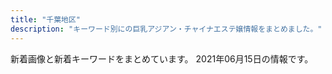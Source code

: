 ```yaml
---
title: "千葉地区"
description: "キーワード別にの巨乳アジアン・チャイナエステ嬢情報をまとめました。"
---
```


新着画像と新着キーワードをまとめています。
2021年06月15日の情報です。

<DmmAffiliateIns />
<KeywordTable
  shops={
    [
    {
        "name": "\u7652\u3057\u306e\u604b",
        "img_links": [
            "http://iyashinokoi.este88.com/images/qr.jpg",
            "http://iyashinokoi.este88.com/gals/risa1.jpg",
            "http://iyashinokoi.este88.com/images/acc04.jpg",
            "http://iyashinokoi.este88.com/images/kp1.png",
            "http://iyashinokoi.este88.com/images/acc03.jpg",
            "http://iyashinokoi.este88.com/img/r05.jpg",
            "http://iyashinokoi.este88.com/gals/cizuka1.jpg",
            "http://iyashinokoi.este88.com/gals/miki1.jpg",
            "http://iyashinokoi.este88.com/images/acc01.jpg",
            "http://iyashinokoi.este88.com/gals/nana1.jpg",
            "http://iyashinokoi.este88.com/img/r04.jpg",
            "http://iyashinokoi.este88.com/gals/norika1.jpg",
            "http://iyashinokoi.este88.com/images/kp3.png",
            "http://iyashinokoi.este88.com/gals/yuyu1.jpg",
            "http://iyashinokoi.este88.com/img/r02.jpg",
            "http://iyashinokoi.este88.com/gals/riri1.jpg",
            "http://iyashinokoi.este88.com/img/r01.jpg",
            "http://iyashinokoi.este88.com/images/info.png",
            "http://iyashinokoi.este88.com/img/r03.jpg",
            "http://iyashinokoi.este88.com/images/acc02.jpg",
            "http://iyashinokoi.este88.com/images/kp2.png",
            "http://iyashinokoi.este88.com/gals/yuka1.jpg"
        ],
        "station": "\u52dd\u7530\u53f0\u99c5\u5357\u53e3",
        "url": "http://iyashinokoi.este88.com/",
        "keywords": {}
    },
    {
        "station": "\u5343\u8449\u4e2d\u592e\u99c5\u897f\u53e3",
        "url": "http://estela-spa.ests.jp/",
        "img_links": [],
        "keywords": {},
        "name": "\u30eb\u30d3\u30fc"
    },
    {
        "img_links": [
            "http://www.lovegame.iesjp.com/img/pickup.jpg",
            "http://www.lovegame.iesjp.com/files/041.jpg",
            "http://www.lovegame.iesjp.com/images/slider/1.jpg",
            "http://www.lovegame.iesjp.com/files/049.jpg",
            "http://www.lovegame.iesjp.com/files/050-02.jpg",
            "http://www.lovegame.iesjp.com/files/049-02.jpg",
            "http://www.lovegame.iesjp.com/files/002-02.jpg",
            "http://www.lovegame.iesjp.com/files/046.jpg",
            "http://www.lovegame.iesjp.com/images/slider/3.jpg",
            "http://www.lovegame.iesjp.com/files/040-02.jpg",
            "http://www.lovegame.iesjp.com/files/013-02.jpg",
            "http://www.lovegame.iesjp.com/img/ttl_news.png",
            "http://www.lovegame.iesjp.com/files/040.jpg",
            "http://www.lovegame.iesjp.com/img/btn_side_mobile.jpg",
            "http://www.lovegame.iesjp.com/img/tel.png",
            "http://www.lovegame.iesjp.com/images/slider/2.jpg",
            "http://www.lovegame.iesjp.com/files/025.jpg",
            "http://www.lovegame.iesjp.com/img/btn_blog.png",
            "http://www.lovegame.iesjp.com/files/050.jpg",
            "http://www.lovegame.iesjp.com/img/ttl_info.png",
            "http://www.lovegame.iesjp.com/files/013.jpg",
            "http://www.lovegame.iesjp.com/files/024-02.jpg",
            "http://www.lovegame.iesjp.com/files/041-02.jpg",
            "http://www.lovegame.iesjp.com/files/025-02.jpg",
            "http://www.lovegame.iesjp.com/files/048.jpg",
            "http://www.lovegame.iesjp.com/img/goback.jpg",
            "http://www.lovegame.iesjp.com/files/026-02.jpg",
            "http://www.lovegame.iesjp.com/files/002.jpg",
            "http://www.lovegame.iesjp.com/files/024.jpg",
            "http://www.lovegame.iesjp.com/files/048-02.jpg",
            "http://www.lovegame.iesjp.com/files/029.jpg",
            "http://www.lovegame.iesjp.com/files/026.jpg",
            "http://www.lovegame.iesjp.com/files/046-02.jpg",
            "http://www.lovegame.iesjp.com/files/029-02.jpg"
        ],
        "station": "JR\u7a32\u6bdb\u99c5\u6771\u53e3",
        "url": "http://www.lovegame.iesjp.com/",
        "name": "\u30e9\u30d6\u30b2\u30fc\u30e0",
        "keywords": {
            "84": 2,
            "87": 16,
            "D": 20,
            "C": 23,
            "85": 2,
            "86": 4
        }
    },
    {
        "url": "http://es-littlefairy.xyz/",
        "keywords": {},
        "img_links": [
            "http://es-littlefairy.xyz/_src/31704940/staff2.jpg",
            "http://es-littlefairy.xyz/_src/31705055/staff3.jpg",
            "http://es-littlefairy.xyz/_src/36400652/staff8.jpg",
            "http://es-littlefairy.xyz/_src/31705032/staff6.jpg",
            "http://es-littlefairy.xyz/_src/31704914/sign.png",
            "http://es-littlefairy.xyz/_src/31705021/staff7.jpg",
            "http://es-littlefairy.xyz/_src/31705013/nophoto.jpg",
            "http://es-littlefairy.xyz/_src/36400671/1.png",
            "http://es-littlefairy.xyz/_src/31704981/sign.png",
            "http://es-littlefairy.xyz/_src/31705063/sign.png",
            "http://es-littlefairy.xyz/_src/31705002/sign.png",
            "http://es-littlefairy.xyz/_src/31705081/sign.png",
            "http://es-littlefairy.xyz/_src/36400656/staff8.jpg",
            "http://es-littlefairy.xyz/_src/31705015/staff_line.png",
            "http://es-littlefairy.xyz/_src/31705056/nophoto.jpg",
            "http://es-littlefairy.xyz/_src/31705037/staff_line.png",
            "http://es-littlefairy.xyz/_src/31704941/staff3.jpg",
            "http://es-littlefairy.xyz/_src/31705085/sign.png",
            "http://es-littlefairy.xyz/_src/31705044/staff2.jpg",
            "http://es-littlefairy.xyz/_src/31704960/end1.png",
            "http://es-littlefairy.xyz/_src/31704998/staff8.png",
            "http://es-littlefairy.xyz/_src/31705102/sign.png",
            "http://es-littlefairy.xyz/_src/31705026/staff_line.png",
            "http://es-littlefairy.xyz/_src/31705050/staff3.jpg",
            "http://es-littlefairy.xyz/_src/36400657/staff8.jpg",
            "http://es-littlefairy.xyz/_src/31705043/staff2.jpg",
            "http://es-littlefairy.xyz/_src/36400663/staff_line.png",
            "http://es-littlefairy.xyz/_src/31704952/s3.png",
            "http://es-littlefairy.xyz/_src/31705034/nophoto.jpg",
            "http://es-littlefairy.xyz/_src/31704943/s1.png",
            "http://es-littlefairy.xyz/_src/36400658/nophoto.jpg",
            "http://es-littlefairy.xyz/_src/31704948/1.png",
            "http://es-littlefairy.xyz/_src/31704938/s2.png",
            "http://es-littlefairy.xyz/_src/31705098/denpu.jpg",
            "http://es-littlefairy.xyz/_src/36400597/staff8.png",
            "http://es-littlefairy.xyz/_src/31704946/3.png",
            "http://es-littlefairy.xyz/_src/31705023/nophoto.jpg",
            "http://es-littlefairy.xyz/_src/31704980/sign.png",
            "http://es-littlefairy.xyz/_src/31705012/staff8.png",
            "http://es-littlefairy.xyz/_src/31705039/staff2.jpg",
            "http://es-littlefairy.xyz/_src/31705106/sign.png",
            "http://es-littlefairy.xyz/_src/31704996/staff_line.png",
            "http://es-littlefairy.xyz/_src/31705008/sign.png",
            "http://es-littlefairy.xyz/_src/31705070/sign.png",
            "http://es-littlefairy.xyz/_src/31705022/staff7.jpg",
            "http://es-littlefairy.xyz/_src/31705054/staff3.jpg",
            "http://es-littlefairy.xyz/_src/31705033/staff6.jpg",
            "http://es-littlefairy.xyz/_src/31705045/nophoto.jpg",
            "http://es-littlefairy.xyz/_src/31705004/s_staff.png",
            "http://es-littlefairy.xyz/_src/31705011/staff8.png",
            "http://es-littlefairy.xyz/_src/31705017/staff7.jpg",
            "http://es-littlefairy.xyz/_src/31704942/staff8.jpg",
            "http://es-littlefairy.xyz/_src/31705028/staff6.jpg",
            "http://es-littlefairy.xyz/_src/31705048/staff_line.png"
        ],
        "name": "\u512a\u30fb\u3086\u3046",
        "station": "\u4eac\u6210\u5927\u4e45\u4fdd\u99c5"
    },
    {
        "name": "\u30b5\u30d5\u30a1\u30a4\u30a2",
        "url": "http://chiba-sapphire.net/",
        "img_links": [
            "http://chiba-sapphire.net/staff/s-sasa.jpg",
            "http://chiba-sapphire.net/images/bar-interior.png",
            "http://chiba-sapphire.net/images/c-interior.png",
            "http://chiba-sapphire.net/images/b-taisaku.png",
            "http://chiba-sapphire.net/images/kazari.png",
            "http://chiba-sapphire.net/images/side-info.png",
            "http://chiba-sapphire.net/staff/s-aya.jpg",
            "http://chiba-sapphire.net/images/c-staff.png",
            "http://chiba-sapphire.net/images/index-enter.png",
            "http://chiba-sapphire.net/images/side-twitter.png",
            "http://chiba-sapphire.net/images/bar-staff.png",
            "http://chiba-sapphire.net/images/b-qr.png",
            "http://chiba-sapphire.net/staff/s-miyu.jpg",
            "http://chiba-sapphire.net/images/cam.png",
            "http://chiba-sapphire.net/images/copyright.png",
            "http://chiba-sapphire.net/staff/s-risa.jpg",
            "http://chiba-sapphire.net/staff/s-eri.jpg",
            "http://chiba-sapphire.net/staff/s-aki.jpg",
            "http://chiba-sapphire.net/images/c-top.png"
        ],
        "keywords": {},
        "station": "\u5343\u8449\u4e2d\u592e\u99c5\u897f\u53e3"
    },
    {
        "img_links": [
            "http://www.relax-leo.com/files/008-03.jpg",
            "http://www.relax-leo.com/img/top/img_service_03.png",
            "http://www.relax-leo.com/files/018-03.jpg",
            "http://www.relax-leo.com/img/top/img_service_02.png",
            "http://www.relax-leo.com/files/026.jpg",
            "http://www.relax-leo.com/files/018-02.jpg",
            "http://www.relax-leo.com/files/023-02.jpg",
            "http://www.relax-leo.com/img/material/p5_ct1.png",
            "http://www.relax-leo.com/thumbnails/010.jpg",
            "http://www.relax-leo.com/files/008-02.jpg",
            "http://www.relax-leo.com/files/021-03.jpg",
            "http://www.relax-leo.com/img/material/gm4_rollout.png",
            "http://www.relax-leo.com/img/material/top_pickback.png",
            "http://www.relax-leo.com/files/008.jpg",
            "http://www.relax-leo.com/files/019.jpg",
            "http://www.relax-leo.com/img/material/p7_ct1.png",
            "http://www.relax-leo.com/img/material/top_t4.png",
            "http://www.relax-leo.com/i/img/operation/img_service_04.png",
            "http://www.relax-leo.com/files/009-02.jpg",
            "http://www.relax-leo.com/files/011-02.jpg",
            "http://www.relax-leo.com/files/019-03.jpg",
            "http://www.relax-leo.com/img/material/camp20201027.jpg",
            "http://www.relax-leo.com/img/material/top_t3.png",
            "http://www.relax-leo.com/i/img/operation/img_service_03.png",
            "http://www.relax-leo.com/thumbnails/008.jpg",
            "http://www.relax-leo.com/img/material/top_t1.png",
            "http://www.relax-leo.com/files/010-02.jpg",
            "http://www.relax-leo.com/i/img/operation/img_service_01.png",
            "http://www.relax-leo.com/img/material/top_t2.png",
            "http://www.relax-leo.com/files/010.jpg",
            "http://www.relax-leo.com/files/011-03.jpg",
            "http://www.relax-leo.com/files/026-02.jpg",
            "http://www.relax-leo.com/files/015.jpg",
            "http://www.relax-leo.com/img/top/img_service_01.png",
            "http://www.relax-leo.com/files/018.jpg",
            "http://www.relax-leo.com/thumbnails/026.jpg",
            "http://www.relax-leo.com/img/material/top_t5.png",
            "http://www.relax-leo.com/files/009.jpg",
            "http://www.relax-leo.com/thumbnails/018.jpg",
            "http://www.relax-leo.com/index4.jpg",
            "http://www.relax-leo.com/files/019-02.jpg",
            "http://www.relax-leo.com/thumbnails/009.jpg",
            "http://www.relax-leo.com/files/023.jpg",
            "http://www.relax-leo.com/thumbnails/023.jpg",
            "http://www.relax-leo.com/thumbnails/015.jpg",
            "http://www.relax-leo.com/img/material/backlistbtn.png",
            "http://www.relax-leo.com/files/010-03.jpg",
            "http://www.relax-leo.com/img/material/gm3_rollout.png",
            "http://www.relax-leo.com/files/015-02.jpg",
            "http://www.relax-leo.com/img/material/gm2_rollout.png",
            "http://www.relax-leo.com/thumbnails/021.jpg",
            "http://www.relax-leo.com/files/009-03.jpg",
            "http://www.relax-leo.com/files/021-02.jpg",
            "http://www.relax-leo.com/img/material/gm5_rollout.png",
            "http://www.relax-leo.com/img/material/age.png",
            "http://www.relax-leo.com/img/material/frameback.png",
            "http://www.relax-leo.com/img/material/att.png",
            "http://www.relax-leo.com/thumbnails/011.jpg",
            "http://www.relax-leo.com/img/material/p4_ct1.png",
            "http://www.relax-leo.com/img/material/p3_ct2.png",
            "http://www.relax-leo.com/img/material/p2_ct1.png",
            "http://www.relax-leo.com/files/015-03.jpg",
            "http://www.relax-leo.com/img/top/img_service_04.png",
            "http://www.relax-leo.com/i/img/operation/img_service_02.png",
            "http://www.relax-leo.com/files/021.jpg",
            "http://www.relax-leo.com/files/026-03.jpg",
            "http://www.relax-leo.com/files/011.jpg",
            "http://www.relax-leo.com/thumbnails/019.jpg",
            "http://www.relax-leo.com/files/023-03.jpg",
            "http://www.relax-leo.com/img/material/gm1_rollout.png",
            "http://www.relax-leo.com/img/material/frames.png",
            "http://www.relax-leo.com/img/material/gm6_rollout.png",
            "http://www.relax-leo.com/img/material/p3_ct1.png"
        ],
        "name": "Leo",
        "url": "http://www.relax-leo.com/",
        "station": "\u52dd\u7530\u53f0\u99c5\u5357\u53e3",
        "keywords": {
            "85": 24,
            "86": 8,
            "D": 4,
            "C": 9,
            "87": 4
        }
    },
    {
        "img_links": [
            "http://www.oggi.relaxmens.com/img/nav-006.png",
            "http://www.oggi.relaxmens.com/files/001.jpg",
            "http://www.oggi.relaxmens.com/img/nav-002.png",
            "http://www.oggi.relaxmens.com/img/stt.jpg",
            "http://www.oggi.relaxmens.com/img/nav-001.png",
            "http://www.oggi.relaxmens.com/files/015.jpg",
            "http://www.oggi.relaxmens.com/img/stb.jpg",
            "http://www.oggi.relaxmens.com/img/tel.png",
            "http://www.oggi.relaxmens.com/img/nav-005.png",
            "http://www.oggi.relaxmens.com/img/nav-003.png",
            "http://www.oggi.relaxmens.com/img/top01.png",
            "http://www.oggi.relaxmens.com/img/nav-004.png",
            "http://www.oggi.relaxmens.com/files/016.jpg",
            "http://www.oggi.relaxmens.com/files/017.jpg"
        ],
        "keywords": {
            "86": 1,
            "87": 3,
            "D": 4
        },
        "name": "\u691b \uff5e\u3082\u307f\u3058\uff5e",
        "url": "http://www.oggi.relaxmens.com/",
        "station": "JR\u7a32\u6bdb\u99c5\u6771\u53e3"
    },
    {
        "station": "\u52dd\u7530\u53f0\u99c5\u5357\u53e3",
        "img_links": [
            "http://www.shimai.mensnv.com/images/slider-img002.jpg",
            "http://www.shimai.mensnv.com/files/011.jpg",
            "http://www.shimai.mensnv.com/files/014.jpg",
            "http://www.shimai.mensnv.com/images/s_top_therapist.png",
            "http://www.shimai.mensnv.com/images/m6.jpg",
            "http://www.shimai.mensnv.com/files/002.jpg",
            "http://www.shimai.mensnv.com/images/slider-img001.jpg",
            "http://www.shimai.mensnv.com/images/s_pickup.png",
            "http://www.shimai.mensnv.com/files/003.jpg",
            "http://www.shimai.mensnv.com/images/m1.jpg",
            "http://www.shimai.mensnv.com/images/s_news.png",
            "http://www.shimai.mensnv.com/images/m2.jpg",
            "http://www.shimai.mensnv.com/files/015.jpg",
            "http://www.shimai.mensnv.com/images/m3.jpg",
            "http://www.shimai.mensnv.com/files/010.jpg",
            "http://www.shimai.mensnv.com/images/s_message.png",
            "http://www.shimai.mensnv.com/images/m4.jpg"
        ],
        "keywords": {
            "87": 16,
            "C": 16,
            "D": 32,
            "88": 8,
            "86": 16,
            "85": 8
        },
        "name": "\u59c9\u59b9",
        "url": "http://www.shimai.mensnv.com/"
    },
    {
        "station": "\u5343\u8449\u4e2d\u592e\u99c5\u6771\u53e3",
        "img_links": [
            "http://moeai.est888.com/css/staff/staff12.jpg",
            "http://moeai.est888.com/css/staff/staff004.jpg",
            "http://moeai.est888.com/css/staff/staff005-a.jpg",
            "http://moeai.est888.com/css/staff/staff13.jpg",
            "http://moeai.est888.com/css/staff/staff11.jpg",
            "http://moeai.est888.com/css/staff/staff06-a.jpg",
            "http://moeai.est888.com/css/staff/staff07.jpg",
            "http://moeai.est888.com/css/nav/nav-004.png",
            "http://moeai.est888.com/css/staff/staff09.jpg",
            "http://moeai.est888.com/css/staff/staff06.jpg",
            "http://moeai.est888.com/css/staff/staff12-a.jpg",
            "http://moeai.est888.com/css/nav/nav-005.png",
            "http://moeai.est888.com/css/staff/staff08-a.jpg",
            "http://moeai.est888.com/css/top-right01.jpg",
            "http://moeai.est888.com/css/nav/nav-003.png",
            "http://moeai.est888.com/css/staff/staff07-a.jpg",
            "http://moeai.est888.com/css/osusume-09.jpg",
            "http://moeai.est888.com/css/staff/staff09-a.jpg",
            "http://moeai.est888.com/css/staff/staff01-a.jpg",
            "http://moeai.est888.com/css/staff/staff003.jpg",
            "http://moeai.est888.com/css/staff/staff10-a.jpg",
            "http://moeai.est888.com/css/staff/staff004-a.jpg",
            "http://moeai.est888.com/css/staff/staff10.jpg",
            "http://moeai.est888.com/css/nav/nav-002.png",
            "http://moeai.est888.com/css/nav/nav-001.png",
            "http://moeai.est888.com/css/staff/staff003-a.jpg",
            "http://moeai.est888.com/css/staff/staff005.jpg",
            "http://moeai.est888.com/css/nav/nav-006.png",
            "http://moeai.est888.com/css/staff/staff13-a.jpg",
            "http://moeai.est888.com/css/tel02.png",
            "http://moeai.est888.com/css/staff/staff08.jpg",
            "http://moeai.est888.com/css/staff/staff11-a.jpg",
            "http://moeai.est888.com/css/staff/staff01.jpg"
        ],
        "name": "\u840c\u611b -\u3082\u3048\u3042\u3044-",
        "keywords": {
            "E": 9,
            "92": 2,
            "D": 3,
            "89": 5,
            "90": 5
        },
        "url": "http://moeai.est888.com/"
    },
    {
        "url": "http://lolita.jpest.net/",
        "station": "JR\u7a32\u6bdb\u99c5\u6771\u53e3",
        "keywords": {},
        "img_links": [
            "http://lolita.jpest.net/uploads//sites/28/2020/11/staff.jpg",
            "http://lolita.jpest.net/uploads//sites/28/2021/05/g2-2.jpg",
            "http://lolita.jpest.net/uploads//sites/28/2020/11/con01.jpg",
            "http://lolita.jpest.net/uploads//sites/28/2021/05/g2-3.jpg",
            "http://lolita.jpest.net/uploads//sites/28/2020/11/con03.jpg",
            "http://lolita.jpest.net/uploads//sites/28/2021/01/001.jpg",
            "http://lolita.jpest.net/uploads//sites/28/2021/05/g2.jpg",
            "http://lolita.jpest.net/uploads//sites/28/2020/11/con02.jpg",
            "http://lolita.jpest.net/uploads//sites/28/2020/12/req_03.jpg",
            "http://lolita.jpest.net/uploads//sites/28/2021/05/g2-4.jpg",
            "http://lolita.jpest.net/uploads//sites/28/2021/05/g1.jpg",
            "http://lolita.jpest.net/uploads//sites/28/2020/11/home.png",
            "http://lolita.jpest.net/uploads//sites/28/2020/11/tel-1.png",
            "http://lolita.jpest.net/uploads//sites/28/2021/05/g-1.jpg",
            "http://lolita.jpest.net/uploads//sites/28/2021/05/3.jpg",
            "http://lolita.jpest.net/uploads//sites/28/2021/05/g2-1.jpg"
        ],
        "name": "Dear"
    },
    {
        "url": "http://www.yatunomi.com/",
        "name": "\u30ea\u30e9\u30db\u30fc\u30e0",
        "station": "\u5317\u7fd2\u5fd7\u91ce\u99c5\u6771\u53e3",
        "img_links": [
            "http://www.yatunomi.com/images/3.jpg",
            "http://www.yatunomi.com/images/003.jpg",
            "http://www.yatunomi.com/images/02.jpg",
            "http://www.yatunomi.com/images/01.jpg",
            "http://www.yatunomi.com/images/sample1.jpg",
            "http://www.yatunomi.com/images/2.jpg",
            "http://www.yatunomi.com/images/sample_photo3.jpg",
            "http://www.yatunomi.com/images/004.jpg",
            "http://www.yatunomi.com/images/sample_photo4.jpg",
            "http://www.yatunomi.com/images/sample_photo2.jpg",
            "http://www.yatunomi.com/images/sample_photo1.jpg",
            "http://www.yatunomi.com/images/006.jpg",
            "http://www.yatunomi.com/images/icon_bar.png",
            "http://www.yatunomi.com/images/46-11051416223130.jpg",
            "http://www.yatunomi.com/images/005.jpg",
            "http://www.yatunomi.com/images/1.jpg"
        ],
        "keywords": {}
    },
    {
        "url": "http://wureshii.tokyo/",
        "station": "JR\u6d25\u7530\u6cbc\u99c5\u5317\u53e3",
        "name": "\u304a\u304b\u3048\u308a",
        "keywords": {
            "C": 14
        },
        "img_links": [
            "http://wureshii.tokyo/static/picture/tite-staff.png",
            "http://wureshii.tokyo/static/picture/top.png",
            "http://wureshii.tokyo/uploads/210608/1-21060Q44621639.jpg",
            "http://wureshii.tokyo/static/picture/room1.png",
            "http://wureshii.tokyo/static/picture/tit-new.png",
            "http://wureshii.tokyo/static/picture/tit-infor.png",
            "http://wureshii.tokyo/static/picture/infor.png",
            "http://wureshii.tokyo/static/picture/info.png",
            "http://wureshii.tokyo/static/picture/room4.png",
            "http://wureshii.tokyo/uploads/210608/1-21060Q44I33Y.jpg",
            "http://wureshii.tokyo/static/picture/tit-gat.png",
            "http://wureshii.tokyo/uploads/210608/1-21060Q44PD53.jpg",
            "http://wureshii.tokyo/static/picture/tit-pick.png",
            "http://wureshii.tokyo/static/picture/room2.png",
            "http://wureshii.tokyo/static/picture/room3.png",
            "http://wureshii.tokyo/uploads/210608/1-21060Q44AD14.jpg"
        ]
    },
    {
        "keywords": {
            "C": 7
        },
        "name": "Orange \u30aa\u30e9\u30f3\u30b8\u30e5",
        "station": "JR\u8607\u6211\u99c5",
        "url": "https://www.orange-relaxation.com/",
        "img_links": [
            "https://static.wixstatic.com/media/656261_dc91ba7dbcfd49cf94b6f33f427eabc4~mv2.jpg",
            "https://static.wixstatic.com/media/656261_352bc4d873814c08890c13c58d54ed11~mv2.jpg",
            "https://static.wixstatic.com/media/656261_13b56d76ba4b4f3fbdd2d614b7f3131a~mv2.jpg",
            "https://static.wixstatic.com/media/656261_cd548a1ebd6547bca0b1f7902b51ec53~mv2.jpg",
            "https://static.wixstatic.com/media/656261_f19819762927421fbc7e462b610e64db~mv2.jpg",
            "https://static.wixstatic.com/media/656261_1e3c42dadc4c43f6a67e3c43ab3a7e86~mv2.jpg",
            "https://static.wixstatic.com/media/656261_d5f654a2160b48ac899281411259fefe~mv2.jpg"
        ]
    },
    {
        "img_links": [
            "http://www.baleibada.xyz/uploads/210611/1-210611153941425.jpg",
            "http://www.baleibada.xyz/templets/xiangmu/picture/foter_line.png",
            "http://baleibada.xyz/templets/xiangmu/picture1/index_saloninfo.png",
            "http://baleibada.xyz/templets/xiangmu/picture/sh_line_5.png",
            "http://baleibada.xyz/uploads/210615/1-2106151J104N0.jpg",
            "http://www.baleibada.xyz/templets/xiangmu/picture/re_lines.png",
            "http://baleibada.xyz/templets/xiangmu/picture/gotanda_5.jpg",
            "http://baleibada.xyz/uploads/210611/1-210611153U9458.jpg",
            "http://www.baleibada.xyz/uploads/210615/1-2106151J104N0.jpg",
            "http://baleibada.xyz/templets/xiangmu/picture/foter_line_14.png",
            "http://www.baleibada.xyz/templets/xiangmu/picture/top.png",
            "http://baleibada.xyz/templets/xiangmu/picture/webentry.png",
            "http://www.baleibada.xyz/templets/xiangmu/picture/gotanda_5.jpg",
            "http://www.baleibada.xyz/templets/xiangmu/picture/rookie_sh.png",
            "http://baleibada.xyz/templets/xiangmu/picture/main_photo.jpg",
            "http://www.baleibada.xyz/images/R_000.jpg",
            "http://www.baleibada.xyz/templets/xiangmu/picture/ac_info_5.png",
            "http://www.baleibada.xyz/templets/xiangmu/picture/sh_line_5.png",
            "http://baleibada.xyz/uploads/210611/1-210611153941425.jpg",
            "http://baleibada.xyz/templets/xiangmu/picture/foter_line.png",
            "http://baleibada.xyz/templets/xiangmu/picture/sh_bou_5.png",
            "http://baleibada.xyz/uploads/210528/1-21052Q33411133.jpg",
            "http://baleibada.xyz/uploads/180424/1-1P424151P32I.png",
            "http://www.baleibada.xyz/uploads/210528/1-21052Q33411133.jpg",
            "http://baleibada.xyz/templets/xiangmu/picture/tel.png",
            "http://www.baleibada.xyz/templets/xiangmu/picture/tel.png",
            "http://www.baleibada.xyz/uploads/210528/1-21052Q32514K9.png",
            "http://baleibada.xyz/uploads/210528/1-21052Q041545H.jpg",
            "http://www.baleibada.xyz/uploads/210611/1-21061115395U39.jpg",
            "http://baleibada.xyz/uploads/210611/1-210611153H3J7.jpg",
            "http://baleibada.xyz/templets/xiangmu/picture/ac_info_5.png",
            "http://www.baleibada.xyz/uploads/210612/1-210612135939603.jpg",
            "http://baleibada.xyz/templets/xiangmu/picture/re_lines.png",
            "http://baleibada.xyz/uploads/210528/1-21052Q32514K9.png",
            "http://baleibada.xyz/uploads/allimg/180716/1-1PG6102301955.jpg",
            "http://baleibada.xyz/images/R_000.jpg",
            "http://www.baleibada.xyz/templets/xiangmu/picture/sh_bou_5.png",
            "http://www.baleibada.xyz/templets/xiangmu/picture/index_therapist.png",
            "http://www.baleibada.xyz/templets/xiangmu/picture/foter_line_14.png",
            "http://baleibada.xyz/uploads/210528/1-21052Q0422KE.jpg",
            "http://baleibada.xyz/uploads/210528/1-21052Q0412aK.jpg",
            "http://www.baleibada.xyz/templets/xiangmu/picture1/index_saloninfo.png",
            "http://www.baleibada.xyz/uploads/210611/1-210611153U9458.jpg",
            "http://baleibada.xyz/uploads/210612/1-210612135939603.jpg",
            "http://baleibada.xyz/uploads/210528/1-21052Q0410I39.jpg",
            "http://baleibada.xyz/templets/xiangmu/picture/top.png",
            "http://baleibada.xyz/templets/xiangmu/picture/index_therapist.png",
            "http://baleibada.xyz/uploads/210528/1-21052Q04209404.jpg",
            "http://baleibada.xyz/templets/xiangmu/picture/rookie_sh.png",
            "http://baleibada.xyz/templets/xiangmu/picture/index_contact.png",
            "http://baleibada.xyz/uploads/210528/1-21052Q04242923.jpg",
            "http://www.baleibada.xyz/uploads/210528/1-21052Q0422KE.jpg",
            "http://www.baleibada.xyz/uploads/210528/1-21052Q0410I39.jpg",
            "http://www.baleibada.xyz/templets/xiangmu/picture/index_contact.png",
            "http://www.baleibada.xyz/templets/xiangmu/picture/main_photo.jpg",
            "http://www.baleibada.xyz/uploads/210528/1-21052Q041545H.jpg",
            "http://www.baleibada.xyz/uploads/180424/1-1P424151P32I.png",
            "http://www.baleibada.xyz/templets/xiangmu/picture/webentry.png",
            "http://baleibada.xyz/uploads/210611/1-21061115395U39.jpg",
            "http://www.baleibada.xyz/uploads/210611/1-210611153H3J7.jpg",
            "http://baleibada.xyz/uploads/210612/1-21061213595T44.jpg",
            "http://www.baleibada.xyz/uploads/210612/1-21061213595T44.jpg",
            "http://www.baleibada.xyz/uploads/allimg/180716/1-1PG6102301955.jpg"
        ],
        "keywords": {
            "E": 1,
            "82": 2,
            "C": 4,
            "\u80f8": 2,
            "85": 2,
            "89": 2,
            "86": 3,
            "D": 6
        },
        "name": "\u30e9\u30d6\u30e9\u30a4\u30c8",
        "url": "http://baleibada.xyz/",
        "station": "\u5343\u8449\u4e2d\u592e\u99c5"
    },
    {
        "keywords": {
            "C": 4,
            "85": 4,
            "86": 12,
            "D": 24,
            "87": 12
        },
        "img_links": [
            "http://www.fairy.esjoho.com/files/022-03.jpg",
            "http://www.fairy.esjoho.com/files/011-03.jpg",
            "http://www.fairy.esjoho.com/images/icon_tel.png",
            "http://www.fairy.esjoho.com/images/icon_info.png",
            "http://www.fairy.esjoho.com/files/021-02.jpg",
            "http://www.fairy.esjoho.com/files/001.jpg",
            "http://www.fairy.esjoho.com/common/images/photo03.jpg",
            "http://www.fairy.esjoho.com/files/023-03.jpg",
            "http://www.fairy.esjoho.com/files/006-03.jpg",
            "http://www.fairy.esjoho.com/files/006.jpg",
            "http://www.fairy.esjoho.com/files/001-02.jpg",
            "http://www.fairy.esjoho.com/files/021-03.jpg",
            "http://www.fairy.esjoho.com/common/images/photo01.jpg",
            "http://www.fairy.esjoho.com/files/023-02.jpg",
            "http://www.fairy.esjoho.com/files/009-03.jpg",
            "http://www.fairy.esjoho.com/images/korona.jpg",
            "http://www.fairy.esjoho.com/files/022-02.jpg",
            "http://www.fairy.esjoho.com/files/011-02.jpg",
            "http://www.fairy.esjoho.com/files/006-02.jpg",
            "http://www.fairy.esjoho.com/files/022.jpg",
            "http://www.fairy.esjoho.com/files/001-03.jpg",
            "http://www.fairy.esjoho.com/images/mainImg_sub.jpg",
            "http://www.fairy.esjoho.com/files/011.jpg",
            "http://www.fairy.esjoho.com/images/icon_top.png",
            "http://www.fairy.esjoho.com/files/021.jpg",
            "http://www.fairy.esjoho.com/files/009-02.jpg",
            "http://www.fairy.esjoho.com/images/btn2.png",
            "http://www.fairy.esjoho.com/files/009.jpg",
            "http://www.fairy.esjoho.com/files/023.jpg",
            "http://www.fairy.esjoho.com/images/icon_staff.png",
            "http://www.fairy.esjoho.com/common/images/photo02.jpg"
        ],
        "station": "\u516b\u5343\u4ee3\u53f0\u99c5\u6771\u53e3",
        "url": "http://www.fairy.esjoho.com/",
        "name": "Honey Baby \uff5e\u30cf\u30cb\u30fc\u30d9\u30d3\u30fc\uff5e"
    },
    {
        "url": "https://resort-max.jpn.mn/",
        "keywords": {
            "D": 6,
            "87": 2,
            "85": 4
        },
        "img_links": [
            "https://resort-max.jpn.mn/images/1.jpg",
            "https://resort-max.jpn.mn/images/mobile.jpg",
            "https://resort-max.jpn.mn/photos/sites/133/2021/05/2021051910543346.jpg",
            "https://resort-max.jpn.mn/images/top.jpg",
            "https://resort-max.jpn.mn/photos/sites/133/2021/05/2021051910544539.jpg",
            "https://resort-max.jpn.mn/images/ser4.jpg",
            "https://resort-max.jpn.mn/photos/sites/133/2021/05/2021051913260030.jpg",
            "https://resort-max.jpn.mn/images/news.png",
            "https://resort-max.jpn.mn/images/top1.jpg",
            "https://resort-max.jpn.mn/images/info.jpg",
            "https://resort-max.jpn.mn/images/ser2.jpg",
            "https://resort-max.jpn.mn/images/ser3.jpg",
            "https://resort-max.jpn.mn/images/ser5.jpg",
            "https://resort-max.jpn.mn/images/2.jpg",
            "https://resort-max.jpn.mn/images/s_staff.png",
            "https://resort-max.jpn.mn/images/ser6.jpg",
            "https://resort-max.jpn.mn/images/s_reruit.png",
            "https://resort-max.jpn.mn/images/ser1.jpg"
        ],
        "name": "\u30ea\u30be\u30fc\u30c8MAX",
        "station": "\u5343\u8449\u4e2d\u592e\u99c5\u6771\u53e3"
    },
    {
        "img_links": [
            "http://kurumioui.tokyo/uploads/210504/1-210504152Q0S6.jpg",
            "http://kurumioui.tokyo/static/picture/sp-tel.png",
            "http://kurumioui.tokyo/uploads/201001/1-201001104A12O.jpg",
            "http://kurumioui.tokyo/uploads/210405/1-210405131914Q5.jpg",
            "http://kurumioui.tokyo/uploads/201001/1-20100110450K46.jpg",
            "http://kurumioui.tokyo/uploads/201202/1-201202151356327.jpg",
            "http://kurumioui.tokyo/static/picture/m-top04.png",
            "http://kurumioui.tokyo/static/picture/nav01.png",
            "http://kurumioui.tokyo/static/picture/m-head03.png",
            "http://kurumioui.tokyo/static/picture/nav04.png",
            "http://kurumioui.tokyo/static/picture/m-top02.png",
            "http://kurumioui.tokyo/static/picture/nav05.png",
            "http://kurumioui.tokyo/uploads/210115/1-210115145112T9.jpg",
            "http://kurumioui.tokyo/static/picture/sp-qizu.png",
            "http://kurumioui.tokyo/uploads/201005/1-2010051JIB49.jpg",
            "http://kurumioui.tokyo/static/picture/nav03.png",
            "http://kurumioui.tokyo/uploads/210309/1-21030910121cC.jpg",
            "http://kurumioui.tokyo/uploads/210305/1-21030516324K24.jpg",
            "http://kurumioui.tokyo/static/picture/m-top03.png",
            "http://kurumioui.tokyo/uploads/201001/1-201001104541N6.jpg",
            "http://kurumioui.tokyo/static/picture/nav02.png",
            "http://kurumioui.tokyo/uploads/210123/1-210123135621344.jpg",
            "http://kurumioui.tokyo/uploads/210104/1-210104102930511.jpg",
            "http://kurumioui.tokyo/static/picture/nav06.png"
        ],
        "name": "\u7652\u3057\u7f8e\u4eba",
        "keywords": {
            "84": 1,
            "87": 1,
            "89": 1,
            "85": 5,
            "D": 6,
            "86": 2,
            "88": 2,
            "C": 6
        },
        "station": "JR\u5e55\u5f35\u672c\u90f7\u99c5\u6771\u53e3",
        "url": "http://kurumioui.tokyo/"
    },
    {
        "name": "\u91d1\u73b2\u74cf-\u30ad\u30f3\u30ec\u30fc\u30ed\u30fc-",
        "url": "http://aimise.com/",
        "img_links": [
            "http://aimise.com/images/iyasi4.jpg",
            "http://aimise.com/xj/hf/3.jpg",
            "http://aimise.com/images/an5.jpg",
            "http://aimise.com/images/iyasi3.jpg",
            "http://aimise.com/xj/001.jpg",
            "http://aimise.com/images/iyasi5.jpg",
            "http://aimise.com/xj/01.jpg",
            "http://aimise.com/images/iyasi2.jpg",
            "http://aimise.com/images/an6.jpg",
            "http://aimise.com/images/iyasi7.jpg",
            "http://aimise.com/xj/003.jpg",
            "http://aimise.com/xj/03.jpg",
            "http://aimise.com/xj/hf/1.jpg",
            "http://aimise.com/xj/004.jpg",
            "http://aimise.com/images/an2.jpg",
            "http://aimise.com/xj/006.jpg",
            "http://aimise.com/xj/005.jpg",
            "http://aimise.com/xj/02.jpg",
            "http://aimise.com/images/an4.jpg",
            "http://aimise.com/images/240425-1210261S50276.png",
            "http://aimise.com/images/an3.jpg",
            "http://aimise.com/images/iyasi8.jpg",
            "http://aimise.com/xj/hf/2.jpg",
            "http://aimise.com/xj/hf/4.jpg",
            "http://aimise.com/images/iyasi6.jpg",
            "http://aimise.com/images/an1.jpg",
            "http://aimise.com/xj/002.jpg"
        ],
        "keywords": {},
        "station": "\u9ad8\u6839\u6728\u6238\u99c5\u5357\u53e3"
    },
    {
        "name": "\u30a4\u30d6",
        "url": "https://eve.iest.info/",
        "img_links": [
            "https://eve.iest.info/photos/sites/86/2020/12/2020121105320296.jpg",
            "https://eve.iest.info/photos/sites/86/2020/12/2020120704342237.jpg",
            "https://eve.iest.info/photos/sites/86/2021/02/2021021805312762.jpg",
            "https://eve.iest.info/images/s_staff.jpg",
            "https://eve.iest.info/photos/sites/86/2020/12/2020120704342315.jpg",
            "https://eve.iest.info/photos/sites/86/2020/12/2020120704342160.jpg",
            "https://eve.iest.info/photos/sites/86/2021/05/2021053001581747.jpg",
            "https://eve.iest.info/images/top.jpg",
            "https://eve.iest.info/images/s_news.jpg",
            "https://eve.iest.info/photos/sites/86/2020/12/202012070434226.jpg",
            "https://eve.iest.info/images/mobile.jpg",
            "https://eve.iest.info/photos/sites/86/2021/05/2021052002130412.jpg"
        ],
        "keywords": {
            "83": 1,
            "85": 2,
            "D": 7,
            "87": 1,
            "86": 4,
            "E": 1
        },
        "station": "\u4eac\u6210\u5343\u8449\u4e2d\u592e\u99c5\u897f\u53e3"
    },
    {
        "img_links": [
            "http://tsukinokoi.tyo.ac/images/s_staff.png",
            "http://tsukinokoi.a1.tyo.ac/upload/sites/10/2016/12/staff2-280x411.jpg",
            "http://tsukinokoi.tyo.ac/images/new.png",
            "http://tsukinokoi.tyo.ac/images/s_news.png",
            "http://tsukinokoi.tyo.ac/images/s_pick.png",
            "http://tsukinokoi.a1.tyo.ac/upload/sites/10/2016/12/staff1-280x411.jpg",
            "http://tsukinokoi.a1.tyo.ac/upload/sites/10/2016/12/staff1.jpg",
            "http://tsukinokoi.tyo.ac/images/top.png",
            "http://tsukinokoi.tyo.ac/images/info1.png",
            "http://tsukinokoi.a1.tyo.ac/upload/sites/10/2016/12/staff2.jpg"
        ],
        "name": "\u6708\u306e\u604b",
        "station": "\u4eac\u6210\u81fc\u4e95\u99c5\u5317\u53e3",
        "url": "http://tsukinokoi.tyo.ac/",
        "keywords": {
            "C": 7
        }
    },
    {
        "keywords": {},
        "name": "\u865c\u7f8e\u4eba\uff5e\u3068\u308a\u3053\u3073\u3058\u3093\uff5e",
        "url": "https://y-bijin.aoaoeo.com/",
        "img_links": [],
        "station": "\u516b\u5343\u4ee3\u53f0\u99c5\u897f\u53e3"
    },
    {
        "name": "\u5922\u91cc \uff5e\u3086\u3081\u3055\u3068\uff5e",
        "url": "https://yumesato.relaxjp.com/",
        "keywords": {
            "D": 3,
            "86": 7,
            "E": 4,
            "89": 1,
            "G": 1,
            "C": 1,
            "93": 1
        },
        "img_links": [
            "https://yumesato.relaxjp.com/css/staff/staff004.png",
            "https://yumesato.relaxjp.com/css/staff/staff09.png",
            "https://yumesato.relaxjp.com/css/nav/nav-003.png",
            "https://yumesato.relaxjp.com/css/staff/staff08-a.png",
            "https://yumesato.relaxjp.com/css/nav/nav-005.png",
            "https://yumesato.relaxjp.com/css/staff/staff07.png",
            "https://yumesato.relaxjp.com/css/nav/nav-002.png",
            "https://yumesato.relaxjp.com/css/staff/staff09-a.png",
            "https://yumesato.relaxjp.com/css/staff/staff03.png",
            "https://yumesato.relaxjp.com/css/top02.png",
            "https://yumesato.relaxjp.com/css/staff/staff01.png",
            "https://yumesato.relaxjp.com/css/staff/staff01-a.png",
            "https://yumesato.relaxjp.com/css/staff/staff07-a.png",
            "https://yumesato.relaxjp.com/css/staff/staff05-a.png",
            "https://yumesato.relaxjp.com/css/nav/nav-001.png",
            "https://yumesato.relaxjp.com/css/staff/staff06.png",
            "https://yumesato.relaxjp.com/css/nav/nav-006.png",
            "https://yumesato.relaxjp.com/css/staff/staff02-a.png",
            "https://yumesato.relaxjp.com/css/staff/staff03-a.png",
            "https://yumesato.relaxjp.com/css/staff/staff004-a.png",
            "https://yumesato.relaxjp.com/css/staff/staff06-a.png",
            "https://yumesato.relaxjp.com/css/staff/staff08.png",
            "https://yumesato.relaxjp.com/css/staff/staff02.png",
            "https://yumesato.relaxjp.com/css/staff/staff05.png",
            "https://yumesato.relaxjp.com/css/tel.png",
            "https://yumesato.relaxjp.com/css/nav/nav-004.png",
            "https://yumesato.relaxjp.com/css/top01.png"
        ],
        "station": "JR\u56db\u8857\u9053\u99c5\u5317\u53e3"
    },
    {
        "keywords": {},
        "name": "\u548c\uff5e\u306a\u3054\u307f\uff5e",
        "url": "https://www.ikoi-este.com/",
        "station": "JR\u6210\u7530\u99c5",
        "img_links": [
            "https://www.ikoi-este.com/sp/img/6.jpg",
            "https://www.ikoi-este.com/images/menu/interior_off.jpg",
            "https://www.ikoi-este.com/images/interior/s6.jpg",
            "https://www.ikoi-este.com/images/interior/1.jpg",
            "https://www.ikoi-este.com/i/images/3.jpg",
            "https://www.ikoi-este.com/i/images/5.jpg",
            "https://www.ikoi-este.com/images/menu/top_off.jpg",
            "https://www.ikoi-este.com/i/images/6.jpg",
            "https://www.ikoi-este.com/images/y.jpg",
            "https://www.ikoi-este.com/sp/img/1.jpg",
            "https://www.ikoi-este.com/images/interior/s3.jpg",
            "https://www.ikoi-este.com/images/girl/gal_2104030100051617422410004.jpg",
            "https://www.ikoi-este.com/images/menu/contents_off.jpg",
            "https://www.ikoi-este.com/sp/img/2.jpg",
            "https://www.ikoi-este.com/images/interior/s4.jpg",
            "https://www.ikoi-este.com/images/girl/gal_2104030102251617422567004.jpg",
            "https://www.ikoi-este.com/images/interior/s1.jpg",
            "https://www.ikoi-este.com/sp/img/4.jpg",
            "https://www.ikoi-este.com/images/interior/s5.jpg",
            "https://www.ikoi-este.com/images/girl/gal_2104030134471617424572004.jpg",
            "https://www.ikoi-este.com/images/menu/staff_off.jpg",
            "https://www.ikoi-este.com/i/images/4.jpg",
            "https://www.ikoi-este.com/images/interior/s2.jpg",
            "https://www.ikoi-este.com/i/images/2.jpg",
            "https://www.ikoi-este.com/images/girl/gal_2104030102251617422567005.jpg",
            "https://www.ikoi-este.com/sp/img/5.jpg",
            "https://www.ikoi-este.com/i/images/1.jpg",
            "https://www.ikoi-este.com/sp/img/3.jpg",
            "https://www.ikoi-este.com/images/girl/gal_2104030100051617422410005.jpg",
            "https://www.ikoi-este.com/images/girl/gal_2104030134471617424572005.jpg",
            "https://www.ikoi-este.com/images/contents.jpg"
        ]
    },
    {
        "url": "http://pareo.ests.jp/",
        "station": "JR\u897f\u5343\u8449\u99c5\u5357\u53e3",
        "img_links": [
            "http://pareo.ests.jp/photos/sites/30/2021/06/2021060313592910.jpg",
            "http://pareo.ests.jp/images/room1.jpg",
            "http://pareo.ests.jp/photos/sites/30/2021/04/2021041315170047.jpg",
            "http://pareo.ests.jp/images/staff_bj4.png",
            "http://pareo.ests.jp/images/tit_staff.png",
            "http://pareo.ests.jp/images/staff_bj2.png",
            "http://pareo.ests.jp/photos/sites/30/2021/04/2021040717192149.jpg",
            "http://pareo.ests.jp/images/room2.jpg",
            "http://pareo.ests.jp/images/bian.png",
            "http://pareo.ests.jp/images/sp_tit_news.png",
            "http://pareo.ests.jp/images/top.jpg",
            "http://pareo.ests.jp/images/room4.jpg",
            "http://pareo.ests.jp/images/mobile.jpg",
            "http://pareo.ests.jp/images/room3.jpg",
            "http://pareo.ests.jp/images/sp_top.jpg",
            "http://pareo.ests.jp/photos/sites/30/2021/01/2021010414173533.jpg",
            "http://pareo.ests.jp/photos/sites/30/2020/10/2020100416004380.jpg"
        ],
        "keywords": {
            "D": 24,
            "E": 6,
            "86": 18,
            "87": 12
        },
        "name": "PAREO\u30fb\u30d1\u30ec\u30aa"
    },
    {
        "keywords": {
            "90": 5,
            "86": 5,
            "92": 5,
            "84": 5
        },
        "img_links": [
            "https://katsutadai-mensesthe.com/icon/twitter.png",
            "https://katsutadai-mensesthe.com/staff/ayumi-s1.jpg",
            "https://inage-mensesthe.com/images/header3.png",
            "https://katsutadai-mensesthe.com/staff/kaori-s1.jpg",
            "https://katsutadai-mensesthe.com/staff/nami-s1.jpg",
            "https://katsutadai-mensesthe.com/staff/kaori-l1.jpg",
            "https://katsutadai-mensesthe.com/images/qrcode.png",
            "https://katsutadai-mensesthe.com/room/room-l4.jpg",
            "https://katsutadai-mensesthe.com/images/main-sp.jpg",
            "https://katsutadai-mensesthe.com/staff/natsuko-s1.jpg",
            "https://katsutadai-mensesthe.com/images/esthe3.jpg",
            "https://katsutadai-mensesthe.com/footer/footer-tel.png",
            "https://katsutadai-mensesthe.com/images/esthe4.jpg",
            "https://katsutadai-mensesthe.com/images/esthe1.jpg",
            "https://katsutadai-mensesthe.com/footer/footer-line.png",
            "https://katsutadai-mensesthe.com/images/clear.png",
            "https://katsutadai-mensesthe.com/room/room-l2.jpg",
            "https://inage-mensesthe.com/images/main1.jpg",
            "https://katsutadai-mensesthe.com/room/room-l1.jpg",
            "https://katsutadai-mensesthe.com/room/room-l3.jpg",
            "https://katsutadai-mensesthe.com/icon/line.png",
            "https://katsutadai-mensesthe.com/staff/natsuko-l1.jpg",
            "https://katsutadai-mensesthe.com/icon/facebook.png",
            "https://katsutadai-mensesthe.com/images/esthe2.jpg",
            "https://inage-mensesthe.com/images/main-sp.jpg",
            "https://katsutadai-mensesthe.com/staff/ayumi-l1.jpg",
            "https://katsutadai-mensesthe.com/staff/nami-l1.jpg",
            "https://katsutadai-mensesthe.com/images/main1.jpg",
            "https://inage-mensesthe.com/images/clear.png",
            "https://katsutadai-mensesthe.com/images/header3.png",
            "https://katsutadai-mensesthe.com/icon/yelp.png",
            "https://katsutadai-mensesthe.com/footer/footer-staff.png"
        ],
        "name": "\u30dc\u30c7\u30a3\u30af\u30ea\u30cb\u30c3\u30af",
        "station": "\u52dd\u7530\u53f0\u99c5\u5357\u53e3",
        "url": "https://katsutadai-mensesthe.com/"
    },
    {
        "name": "\u6843\u9999",
        "url": "http://momoka.iest.info/",
        "station": "JR\u6d25\u7530\u6cbc\u99c5\u5317\u53e3",
        "img_links": [
            "http://momoka.iest.info/photos/sites/11/2019/12/2019120410554229.jpg",
            "http://momoka.iest.info/images/tit_staff1.png",
            "http://momoka.iest.info/photos/sites/11/2021/06/2021061511094623.jpg",
            "http://momoka.iest.info/images/tit_link.png",
            "http://momoka.iest.info/photos/sites/11/2021/03/2021032715032815.jpg",
            "http://momoka.iest.info/images/link_nav01.jpg",
            "http://momoka.iest.info/photos/sites/11/2021/05/2021061119572176-e1623409049642.jpeg",
            "http://momoka.iest.info/photos/sites/11/2020/01/2020010615504056.jpg",
            "http://momoka.iest.info/photos/sites/11/2021/04/2021040412543851.jpg",
            "http://momoka.iest.info/photos/sites/11/2021/04/2021042614474181.jpg",
            "http://momoka.iest.info/images/side_tel.jpg",
            "http://momoka.iest.info/photos/sites/11/2020/08/2020081513255337.jpg",
            "http://momoka.iest.info/photos/sites/11/2020/07/2020073110302456-e1600047741736.jpg",
            "http://momoka.iest.info/photos/sites/11/2020/12/2020121016111969.jpg",
            "http://momoka.iest.info/photos/sites/11/2019/12/2019120814110783.jpg",
            "http://momoka.iest.info/photos/sites/11/2021/02/2021021911090965.jpg",
            "http://momoka.iest.info/photos/sites/11/2021/05/2021052010441693-600x800.jpg",
            "http://momoka.iest.info/images/top.png",
            "http://momoka.iest.info/photos/sites/11/2021/04/2021041915274145-600x800.jpg",
            "http://momoka.iest.info/images/tit_new.png",
            "http://momoka.iest.info/images/end.png",
            "http://momoka.iest.info/photos/sites/11/2020/07/2020073110302456.jpg",
            "http://momoka.iest.info/photos/sites/11/2020/08/2020082910555470-e1599761265797.jpg",
            "http://momoka.iest.info/photos/sites/11/2021/02/2021022610281385.jpg",
            "http://momoka.iest.info/photos/sites/11/2021/04/2021041915274145.jpg",
            "http://momoka.iest.info/photos/sites/11/2021/04/2021042614474181-600x800.jpg",
            "http://momoka.iest.info/photos/sites/11/2021/06/2021061210281267.jpg",
            "http://momoka.iest.info/photos/sites/11/2020/08/2020081513232423.jpg",
            "http://momoka.iest.info/images/link_nav05.jpg",
            "http://momoka.iest.info/photos/sites/11/2020/02/2020020411095362.jpg",
            "http://momoka.iest.info/images/link_nav04.jpg",
            "http://momoka.iest.info/images/link_nav02.jpg",
            "http://momoka.iest.info/images/side_mobile.jpg",
            "http://momoka.iest.info/photos/sites/11/2021/04/2021042011033371.jpg",
            "http://momoka.iest.info/images/tit_pick.png",
            "http://momoka.iest.info/photos/sites/11/2021/01/202101081554510.jpg",
            "http://momoka.iest.info/photos/sites/11/2021/06/2021061419063060-e1623665211621.jpeg",
            "http://momoka.iest.info/images/staff02.png",
            "http://momoka.iest.info/images/link_nav03.jpg",
            "http://momoka.iest.info/photos/sites/11/2021/04/202104031114456.jpg",
            "http://momoka.iest.info/images/sp_top.png",
            "http://momoka.iest.info/photos/sites/11/2020/01/202001061550092.jpg",
            "http://momoka.iest.info/photos/sites/11/2019/11/2019112219364120.jpg",
            "http://momoka.iest.info/images/link_nav06.jpg",
            "http://momoka.iest.info/photos/sites/11/2021/05/2021052010441693.jpg",
            "http://momoka.iest.info/images/staff01.png",
            "http://momoka.iest.info/photos/sites/11/2019/12/2019121918430664.jpg"
        ],
        "keywords": {
            "86": 4,
            "83": 2,
            "E": 6,
            "89": 2,
            "82": 1,
            "91": 1,
            "88": 4,
            "87": 5,
            "D": 12,
            "85": 3,
            "C": 2,
            "G": 3,
            "84": 1
        }
    },
    {
        "url": "http://sakura.refle.shop/",
        "name": "\u685c",
        "img_links": [
            "http://sakura.refle.shop/wp-content/uploads/2021/02/8bfc95f3196ddfdafdcbf1188a8042e-576x1024.jpg",
            "http://sakura.refle.shop/wp-content/uploads/2021/06/aef115b8ba924d6fef86fb3ab74ff59-768x1024.jpg",
            "http://sakura.refle.shop/wp-content/uploads/2021/02/011e151d3ba49801a74fe2b21ee48dc-576x1024.jpg",
            "http://sakura.refle.shop/wp-content/uploads/2021/02/0ea1abb694e5c2ac70d0c9d9ba0fc0d-576x1024.jpg",
            "http://sakura.refle.shop/wp-content/uploads/2021/02/5f3cb976bbb21a5669ff6bd1665841c-576x1024.jpg",
            "http://sakura.refle.shop/wp-content/uploads/2021/02/8b0ef78fc6219c9d52b8cd277fcf96f-576x1024.jpg",
            "http://www.aqut.sakura.ne.jp/sakura/wp-content/uploads/2021/02/640x905.jpg",
            "http://sakura.refle.shop/wp-content/uploads/2021/06/aef115b8ba924d6fef86fb3ab74ff59-400x500.jpg",
            "http://sakura.refle.shop/wp-content/uploads/2021/05/fff4293299069c3e7778810af9b75e9-599x1024.jpg",
            "http://sakura.refle.shop/wp-content/uploads/2021/02/28259450e36792ab9dc1c91eedf249b-576x1024.jpg",
            "http://sakura.refle.shop/wp-content/uploads/2021/05/fff4293299069c3e7778810af9b75e9-400x500.jpg",
            "http://sakura.refle.shop/wp-content/uploads/2021/02/u30667598442406118055fm26gp0.jpg",
            "http://sakura.refle.shop/wp-content/uploads/2021/02/fc01b0ad57f84753c67f9cbd1c39504-400x500.jpg",
            "http://www.aqut.sakura.ne.jp/sakura/wp-content/uploads/2021/02/980x450.jpg",
            "http://sakura.refle.shop/wp-content/uploads/2021/03/980x550-1-1.jpg",
            "http://sakura.refle.shop/wp-content/uploads/2021/02/fc01b0ad57f84753c67f9cbd1c39504-576x1024.jpg"
        ],
        "keywords": {},
        "station": "\u9577\u6d66\u99c5\u5357\u53e3"
    },
    {
        "keywords": {
            "D": 4,
            "86": 7,
            "E": 3
        },
        "url": "http://relax-massage.xyz/",
        "name": "\u7f8e\u5eb5 -\u3073\u3042\u3093-",
        "station": "JR\u5e55\u5f35\u672c\u90f7\u99c5\u5357\u53e3",
        "img_links": [
            "http://relax-massage.xyz/images/cg05.jpg",
            "http://relax-massage.xyz/images/top.png",
            "http://relax-massage.xyz/images/cg08.jpg",
            "http://relax-massage.xyz/images/cg03.jpg",
            "http://relax-massage.xyz/images/precau.png",
            "http://relax-massage.xyz/images/cg01.jpg",
            "http://relax-massage.xyz/images/staff_s.png",
            "http://relax-massage.xyz/images/rec.png",
            "http://relax-massage.xyz/images/sruru.jpg",
            "http://relax-massage.xyz/images/cg04.jpg",
            "http://relax-massage.xyz/images/evetop.png",
            "http://relax-massage.xyz/images/news.png",
            "http://relax-massage.xyz/images/cg07.jpg",
            "http://relax-massage.xyz/images/cg02.jpg"
        ]
    },
    {
        "url": "http://rosabella.red/",
        "station": "JR\u7a32\u6bdb\u99c5\u6771\u53e3",
        "keywords": {
            "88": 1,
            "F": 1
        },
        "name": "\u9e97\u3046\u3089\u3089",
        "img_links": [
            "http://rosabella.red/_src/54543244/wechatimg1324.jpg",
            "http://rosabella.red/_src/53575336/3361616039248_.pic.jpg",
            "http://rosabella.red/_src/40198168/wx00020615-171913%402x.png",
            "http://rosabella.red/_src/40198214/s_pick.jpg",
            "http://rosabella.red/_src/40198065/wx00020615-171913%402x.png",
            "http://rosabella.red/_src/56057667/wechatimg1323.jpg",
            "http://rosabella.red/_src/40198162/s_face.jpg",
            "http://rosabella.red/_src/40198220/s_info.jpg",
            "http://rosabella.red/_src/55497169/wechatimg1114.jpg",
            "http://rosabella.red/_src/40198159/s_pick.jpg",
            "http://rosabella.red/_src/53868760/wechatimg1084.jpg",
            "http://rosabella.red/_src/40198062/s_info.jpg",
            "http://rosabella.red/_src/40198015/download.jpg",
            "http://rosabella.red/_src/53575325/3361616039248_.pic.jpg",
            "http://rosabella.red/_src/50390306/wechatimg1084.jpg",
            "http://rosabella.red/_src/56057658/wechatimg1323.jpg",
            "http://rosabella.red/_src/54543242/wechatimg1324.jpg",
            "http://rosabella.red/_src/52706194/wechatimg1323.jpg",
            "http://rosabella.red/_src/40198017/download-1.jpg",
            "http://rosabella.red/_src/40198165/s_info.jpg",
            "http://rosabella.red/_src/40198014/sign.png",
            "http://rosabella.red/_src/54543219/wechatimg1324.jpg",
            "http://rosabella.red/_src/40198073/s_pick.jpg",
            "http://rosabella.red/_src/40198090/s_info.jpg",
            "http://rosabella.red/_src/52706193/wechatimg1323.jpg",
            "http://rosabella.red/_src/40198217/s_face.jpg",
            "http://rosabella.red/_src/40198223/wx00020615-171913%402x.png",
            "http://rosabella.red/_src/52706170/wechatimg206.jpg",
            "http://rosabella.red/_src/44488629/cam-1.jpg",
            "http://rosabella.red/_src/53575334/3361616039248_.pic.jpg",
            "http://rosabella.red/_src/40198029/s_pick.jpg",
            "http://rosabella.red/_src/40198192/s_info.jpg",
            "http://rosabella.red/_src/54543243/wechatimg1324.jpg",
            "http://rosabella.red/_src/40198021/download-3.jpg",
            "http://rosabella.red/_src/50390318/wechatimg1084.jpg",
            "http://rosabella.red/_src/53575335/3361616039248_.pic.jpg",
            "http://rosabella.red/_src/56057732/wechatimg1323.jpg",
            "http://rosabella.red/_src/50390319/wechatimg1084.jpg",
            "http://rosabella.red/_src/56513991/wechatimg1324.jpg",
            "http://rosabella.red/_src/40198045/s_face.jpg",
            "http://rosabella.red/_src/50390320/wechatimg1084.jpg",
            "http://rosabella.red/_src/40198019/download-2.jpg",
            "http://rosabella.red/_src/40198080/s_face.jpg",
            "http://rosabella.red/_src/40198186/s_pick.jpg",
            "http://rosabella.red/_src/55499820/wechatimg1114.jpg",
            "http://rosabella.red/_src/56513899/wechatimg1324.jpg",
            "http://rosabella.red/_src/40198189/s_face.jpg",
            "http://rosabella.red/_src/40198143/s_staff01.jpg",
            "http://rosabella.red/_src/52706195/wechatimg1323.jpg",
            "http://rosabella.red/_src/40198093/wx00020615-171913%402x.png",
            "http://rosabella.red/_src/40198195/wx00020615-171913%402x.png",
            "http://rosabella.red/_src/40198023/download-4.jpg",
            "http://rosabella.red/_src/40198025/download-5.jpg",
            "http://rosabella.red/_src/56057635/wechatimg1771.jpg",
            "http://rosabella.red/_src/56513371/wechatimg1324.jpg"
        ]
    },
    {
        "keywords": {
            "\u4e73": 3
        },
        "name": "with you",
        "url": "http://www.with-you.xyz/",
        "station": "JR\u5343\u8449\u99c5\u6771\u53e3",
        "img_links": [
            "http://www.with-you.xyz/ueditor/php/upload/image/20180508/1525743116677647.jpg",
            "http://www.with-you.xyz/ueditor/php/upload/image/20180507/1525658576587164.png",
            "http://www.with-you.xyz/ueditor/php/upload/image/20180509/1525834473168892.png",
            "http://www.with-you.xyz/Uploads/News/6098867072da3.jpg",
            "http://www.with-you.xyz/Uploads/News/60a1cdc6bc847.jpg",
            "http://www.with-you.xyz/ueditor/php/upload/image/20180508/1525743921831574.png",
            "http://www.with-you.xyz/Uploads/News/604ef9c5646ef.jpg",
            "http://www.with-you.xyz/Uploads/News/603c771dd0d06.jpg",
            "http://www.with-you.xyz/Uploads/News/60aaf786e85c6.jpg",
            "http://www.with-you.xyz/Uploads/user/5aefb12fd808d.jpg",
            "http://www.with-you.xyz/Public/Reception/picture/news.png",
            "http://www.with-you.xyz/Uploads/News/606bbd0713603.jpg",
            "http://www.with-you.xyz/Uploads/News/60bd6cabddaad.jpg",
            "http://www.with-you.xyz/Uploads/News/60331355bced0.jpg",
            "http://www.with-you.xyz/Uploads/user/5aefb1192c299.jpg",
            "http://www.with-you.xyz/Uploads/News/60615e98e12fb.jpg",
            "http://www.with-you.xyz/Uploads/user/5aefb0da5df20.jpg",
            "http://www.with-you.xyz/Uploads/News/6058318102681.jpg",
            "http://www.with-you.xyz/Uploads/News/6073afa4b26eb.jpg",
            "http://www.with-you.xyz/Uploads/user/5aefb0beaf05c.jpg",
            "http://www.with-you.xyz/Uploads/News/608f51cdca75d.jpg",
            "http://www.with-you.xyz/Uploads/News/607d2ef3102ec.jpg",
            "http://www.with-you.xyz/ueditor/php/upload/image/20180507/1525658571678747.png",
            "http://www.with-you.xyz/Uploads/News/60c7f5e958647.jpg",
            "http://www.with-you.xyz/Uploads/News/6045c8ad0f0ea.jpg",
            "http://www.with-you.xyz/Public/Reception/picture/pick_staff6.jpg",
            "http://www.with-you.xyz/Public/Reception/picture/staff-bar.png",
            "http://www.with-you.xyz/Uploads/News/60b43cec1f519.jpg",
            "http://www.with-you.xyz/Uploads/News/6086782d7b9b5.jpg"
        ]
    },
    {
        "keywords": {},
        "img_links": [
            "http://sakura-es.biz/images/r3.jpg",
            "http://sakura-es.biz/images/bottom.jpg",
            "http://sakura-es.biz/images/staffr.jpg",
            "http://sakura-es.biz/images/mobile.jpg",
            "http://sakura-es.biz/images/st01.jpg",
            "http://sakura-es.biz/images/r1.jpg",
            "http://sakura-es.biz/images/st03.jpg",
            "http://sakura-es.biz/images/top.png",
            "http://sakura-es.biz/images/st02.jpg"
        ],
        "url": "http://sakura-es.biz",
        "station": "JR\u6210\u7530\u99c5\u6771\u53e3",
        "name": "\u3055\u304f\u3089"
    },
    {
        "name": "\u5929\u4f7f\u697d\u5712",
        "img_links": [
            "http://sara.xyz.mn/images/1.jpg",
            "http://sara.xyz.mn/photos/sites/108/2019/10/2019100108375699.jpg",
            "http://sara.xyz.mn/images/s_news.jpg",
            "http://sara.xyz.mn/images/staffs.png",
            "http://sara.xyz.mn/images/s_pick.jpg",
            "http://sara.xyz.mn/photos/sites/108/2019/10/201910010837567.jpg",
            "http://sara.xyz.mn/images/s_staff.jpg",
            "http://sara.xyz.mn/images/s_info.jpg",
            "http://sara.xyz.mn/photos/sites/108/2021/04/2021040105285767.jpg",
            "http://sara.xyz.mn/images/top.jpg",
            "http://sara.xyz.mn/photos/sites/108/2019/11/201911100438444.jpg",
            "http://sara.xyz.mn/images/s_face.jpg",
            "http://sara.xyz.mn/photos/sites/108/2019/10/2019100108375747.jpg",
            "http://sara.xyz.mn/images/mobile.jpg",
            "http://sara.xyz.mn/images/nbj3.jpg",
            "http://sara.xyz.mn/images/end1.jpg",
            "http://sara.xyz.mn/images/top1.jpg",
            "http://sara.xyz.mn/photos/sites/108/2019/10/2019100108375817.jpg"
        ],
        "keywords": {
            "E": 3,
            "C": 1,
            "86": 2,
            "88": 2,
            "D": 2,
            "87": 2
        },
        "url": "http://sara.xyz.mn/",
        "station": "\u5343\u8449\u4e2d\u592e\u99c5"
    },
    {
        "keywords": {
            "D": 11,
            "84": 4,
            "88": 2,
            "C": 3,
            "86": 2,
            "85": 6
        },
        "url": "http://yureloyuli.xyz/",
        "img_links": [
            "http://yureloyuli.xyz/static/picture/bar-girls.png",
            "http://yureloyuli.xyz/uploads/210204/1-210204142K0J1.jpg",
            "http://yureloyuli.xyz/uploads/200317/1-20031F92052106.jpg",
            "http://yureloyuli.xyz/uploads/200228/1-20022P91635N0.jpg",
            "http://yureloyuli.xyz/uploads/200218/1-20021Q20511212.jpg",
            "http://yureloyuli.xyz/uploads/200722/1-200H215404S47.jpg",
            "http://yureloyuli.xyz/static/picture/info_text.jpg",
            "http://yureloyuli.xyz/uploads/210218/1-21021Q55420226.jpg",
            "http://yureloyuli.xyz/static/picture/info2.jpg",
            "http://yureloyuli.xyz/uploads/210504/1-21050415192X16.jpg",
            "http://yureloyuli.xyz/static/picture/info1.jpg",
            "http://yureloyuli.xyz/uploads/200912/1-200912104044951.jpg",
            "http://yureloyuli.xyz/uploads/210102/1-210102131F3W2.jpg",
            "http://yureloyuli.xyz/uploads/210308/1-21030Q02F2R6.jpg",
            "http://yureloyuli.xyz/uploads/200324/1-20032409411K31.jpg",
            "http://yureloyuli.xyz/uploads/200206/1-20020616251Q12.jpg",
            "http://yureloyuli.xyz/static/picture/bar-news.png",
            "http://yureloyuli.xyz/uploads/200706/1-200F6092015B8.jpg",
            "http://yureloyuli.xyz/uploads/200326/1-200326091KT30.jpg",
            "http://yureloyuli.xyz/uploads/201113/1-201113153614922.jpg",
            "http://yureloyuli.xyz/static/picture/bar-inte.png",
            "http://yureloyuli.xyz/static/picture/bar-infomation.png",
            "http://yureloyuli.xyz/static/picture/girls-bar.png"
        ],
        "name": "\u7f8e\u9b54\u5973",
        "station": "\u9ad8\u6839\u6728\u6238\u99c5\u5317\u53e3"
    },
    {
        "img_links": [
            "http://foryou.este.work/2/uploadimg/1621321234.jpg",
            "http://foryou.este.work/2/uploadimg/1574764277.jpg",
            "http://foryou.este.work/kanban.jpg",
            "http://foryou.este.work/2/uploadimg/1615350214.jpg",
            "http://foryou.este.work/mens-esthe.png",
            "http://foryou.este.work/2/uploadimg/1565950572.jpg",
            "http://foryou.este.work/top.jpg",
            "http://foryou.este.work/2/uploadimg/1565558725.jpg"
        ],
        "keywords": {
            "C": 24,
            "84": 12,
            "85": 6,
            "D": 12,
            "83": 12
        },
        "url": "http://foryou.este.work/",
        "name": "For You \u30d5\u30a9\u30fc\u30e6\u30fc",
        "station": "\u6210\u7530\u99c5\u897f\u53e3"
    },
    {
        "station": "\u5343\u8449\u4e2d\u592e\u99c5\u6771\u53e3",
        "keywords": {
            "D": 2,
            "C": 14,
            "86": 3,
            "E": 1
        },
        "url": "http://yasuragi.jps.cm/",
        "img_links": [
            "http://yasuragi.jps.cm/photos/sites/52/2019/07/2019071306262265.jpg",
            "http://yasuragi.jps.cm/images/room1.jpg",
            "http://yasuragi.jps.cm/images/staff1.jpg",
            "http://yasuragi.jps.cm/images/room3.jpg",
            "http://yasuragi.jps.cm/images/news2.jpg",
            "http://yasuragi.jps.cm/images/room2.jpg",
            "http://yasuragi.jps.cm/images/top1.jpg",
            "http://yasuragi.jps.cm/images/mobile.jpg",
            "http://yasuragi.jps.cm/images/top.jpg",
            "http://yasuragi.jps.cm/images/top2.jpg",
            "http://yasuragi.jps.cm/photos/sites/52/2020/12/2020120108410335.jpg",
            "http://yasuragi.jps.cm/images/r1.jpg",
            "http://yasuragi.jps.cm/images/room4.jpg",
            "http://yasuragi.jps.cm/photos/sites/52/2021/02/202102170516289.jpg",
            "http://yasuragi.jps.cm/images/news.jpg",
            "http://yasuragi.jps.cm/photos/sites/52/2020/12/2020121904260837.jpg",
            "http://yasuragi.jps.cm/photos/sites/52/2017/01/staff3.jpg",
            "http://yasuragi.jps.cm/images/news_dz.jpg"
        ],
        "name": "\u3084\u3059\u3089\u304e"
    },
    {
        "img_links": [
            "http://www.lover-esthe.xyz/files/018-02.jpg",
            "http://www.lover-esthe.xyz/files/012-02.jpg",
            "http://www.lover-esthe.xyz/files/028-02.jpg",
            "http://www.lover-esthe.xyz/files/023.jpg",
            "http://www.lover-esthe.xyz/files/015.jpg",
            "http://www.lover-esthe.xyz/files/017-02.jpg",
            "http://www.lover-esthe.xyz/files/030.jpg",
            "http://www.lover-esthe.xyz/files/025.jpg",
            "http://www.lover-esthe.xyz/images/link_s.png",
            "http://www.lover-esthe.xyz/files/023-02.jpg",
            "http://www.lover-esthe.xyz/files/014-02.jpg",
            "http://www.lover-esthe.xyz/files/031.jpg",
            "http://www.lover-esthe.xyz/files/024-02.jpg",
            "http://www.lover-esthe.xyz/files/028.jpg",
            "http://www.lover-esthe.xyz/files/016.jpg",
            "http://www.lover-esthe.xyz/images/news.jpg",
            "http://www.lover-esthe.xyz/files/034-02.jpg",
            "http://www.lover-esthe.xyz/files/034.jpg",
            "http://www.lover-esthe.xyz/files/022.jpg",
            "http://www.lover-esthe.xyz/files/029.jpg",
            "http://www.lover-esthe.xyz/files/027-02.jpg",
            "http://www.lover-esthe.xyz/files/016-02.jpg",
            "http://www.lover-esthe.xyz/files/033-02.jpg",
            "http://www.lover-esthe.xyz/files/024.jpg",
            "http://www.lover-esthe.xyz/files/019-02.jpg",
            "http://www.lover-esthe.xyz/files/019.jpg",
            "http://www.lover-esthe.xyz/files/032.jpg",
            "http://www.lover-esthe.xyz/files/012.jpg",
            "http://www.lover-esthe.xyz/files/031-02.jpg",
            "http://www.lover-esthe.xyz/files/021-02.jpg",
            "http://www.lover-esthe.xyz/files/020.jpg",
            "http://www.lover-esthe.xyz/files/014.jpg",
            "http://www.lover-esthe.xyz/files/032-02.jpg",
            "http://www.lover-esthe.xyz/files/020-02.jpg",
            "http://www.lover-esthe.xyz/files/015-02.jpg",
            "http://www.lover-esthe.xyz/files/029-02.jpg",
            "http://www.lover-esthe.xyz/images/staff_s.png",
            "http://www.lover-esthe.xyz/files/030-02.jpg",
            "http://www.lover-esthe.xyz/files/033.jpg",
            "http://www.lover-esthe.xyz/files/025-02.jpg",
            "http://www.lover-esthe.xyz/images/top.png",
            "http://www.lover-esthe.xyz/files/017.jpg",
            "http://www.lover-esthe.xyz/files/018.jpg",
            "http://www.lover-esthe.xyz/files/027.jpg",
            "http://www.lover-esthe.xyz/files/021.jpg",
            "http://www.lover-esthe.xyz/files/022-02.jpg"
        ],
        "keywords": {
            "83": 6,
            "D": 30,
            "84": 2,
            "C": 10,
            "88": 2,
            "86": 14,
            "E": 2,
            "87": 18
        },
        "url": "http://www.lover-esthe.xyz/",
        "name": "Lover\uff5e\u30e9\u30f4\u30a1\u30fc\uff5e",
        "station": "JR\u5343\u8449\u99c5\u5317\u53e3"
    },
    {
        "keywords": {},
        "station": "\u5343\u8449\u4e2d\u592e\u99c5\u6771\u53e3",
        "img_links": [
            "http://www.es-lime.info/images/time.jpg",
            "http://www.es-lime.info/img/yuki1.jpg",
            "http://www.es-lime.info/img/ayumi1.jpg",
            "http://www.es-lime.info/images/rec.jpg",
            "http://www.es-lime.info/img/rina1.jpg",
            "http://www.es-lime.info/images/menu/staff.png",
            "http://www.es-lime.info/staff/ai.jpg",
            "http://www.es-lime.info/img/ai1.jpg",
            "http://www.es-lime.info/images/interior_t.jpg",
            "http://www.es-lime.info/images/int1.jpg",
            "http://www.es-lime.info/images/menu/interior.png",
            "http://www.es-lime.info/staff/rina.jpg",
            "http://www.es-lime.info/staff/megumi.jpg",
            "http://www.es-lime.info/images/tg.png",
            "http://www.es-lime.info/images/staff_t.jpg",
            "http://www.es-lime.info/staff/yuki.jpg",
            "http://www.es-lime.info/images/right.png",
            "http://www.es-lime.info/images/tel.png",
            "http://www.es-lime.info/images/int2.png",
            "http://www.es-lime.info/staff/miyuki.jpg",
            "http://www.es-lime.info/images/news.jpg",
            "http://www.es-lime.info/images/sys.jpg",
            "http://www.es-lime.info/staff/eko.jpg",
            "http://www.es-lime.info/img/miyuki1.jpg",
            "http://www.es-lime.info/staff/ayumi.jpg",
            "http://www.es-lime.info/images/menu/top.png",
            "http://www.es-lime.info/img/megumi1.jpg",
            "http://www.es-lime.info/img/eko1.jpg"
        ],
        "name": "Flower",
        "url": "http://www.es-lime.info/"
    },
    {
        "station": "JR\u8302\u539f\u99c5",
        "url": "https://www.harurelaxation.com/",
        "keywords": {
            "82": 6,
            "83": 9,
            "E": 3,
            "C": 6,
            "84": 6,
            "\u80f8": 2,
            "D": 12
        },
        "name": "HARU",
        "img_links": [
            "https://www.harurelaxation.com/prof/11/top.jpg",
            "https://www.harurelaxation.com/prof/10/01.jpg",
            "https://www.harurelaxation.com/prof/5/02.jpg",
            "https://www.harurelaxation.com/prof/11/02.jpg",
            "https://www.harurelaxation.com/prof/11/03.jpg",
            "https://www.harurelaxation.com/prof/6/top.jpg",
            "https://www.harurelaxation.com/prof/7/02.jpg",
            "https://www.harurelaxation.com/prof/8/01.jpg",
            "https://www.harurelaxation.com/prof/6/01.jpg",
            "https://www.harurelaxation.com/prof/7/top.jpg",
            "https://www.harurelaxation.com/prof/3/top.jpg",
            "https://www.harurelaxation.com/prof/8/02.jpg",
            "https://www.harurelaxation.com/prof/1/top.jpg",
            "https://www.harurelaxation.com/img/all/loader.png",
            "https://www.harurelaxation.com/prof/8/top.jpg",
            "https://www.harurelaxation.com/prof/5/top.jpg",
            "https://www.harurelaxation.com/prof/1/02.jpg",
            "https://www.harurelaxation.com/prof/5/01.jpg",
            "https://www.harurelaxation.com/prof/7/01.jpg",
            "https://www.harurelaxation.com/prof/6/02.jpg",
            "https://www.harurelaxation.com/img/tmp/sns_bt2.png",
            "https://www.harurelaxation.com/prof/10/02.jpg",
            "https://www.harurelaxation.com/prof/10/03.jpg",
            "https://www.harurelaxation.com/prof/1/01.jpg",
            "https://www.harurelaxation.com/img/tmp/sns_bt1.png",
            "https://www.harurelaxation.com/prof/3/01.jpg",
            "https://www.harurelaxation.com/prof/9/top.jpg",
            "https://www.harurelaxation.com/prof/3/02.jpg",
            "https://www.harurelaxation.com/prof/9/01.jpg",
            "https://www.harurelaxation.com/prof/11/01.jpg",
            "https://www.harurelaxation.com/prof/10/top.jpg"
        ]
    },
    {
        "img_links": [
            "http://heart-est.tokyo/images/shizuka.jpg",
            "http://heart-est.tokyo/images/haruka.jpg",
            "http://heart-est.tokyo/images/g0.jpg",
            "http://heart-est.tokyo/images/new-t.jpg",
            "http://heart-est.tokyo/images/heart.png",
            "http://heart-est.tokyo/images/newface-t.jpg",
            "http://heart-est.tokyo/images/staff-tite.jpg",
            "http://heart-est.tokyo/images/emi.jpg",
            "http://heart-est.tokyo/images/link-tite.jpg",
            "http://heart-est.tokyo/images/r1.jpg",
            "http://heart-est.tokyo/images/r3.jpg",
            "http://heart-est.tokyo/images/r4.jpg",
            "http://heart-est.tokyo/images/r2.jpg",
            "http://heart-est.tokyo/images/end.png",
            "http://heart-est.tokyo/images/riri.jpg"
        ],
        "url": "http://heart-est.tokyo/",
        "name": "\u307e\u3054\u3053\u308d",
        "station": "JR\u6210\u7530\u99c5\u6771\u53e3",
        "keywords": {
            "86": 1,
            "85": 2,
            "84": 1
        }
    },
    {
        "name": "\u30e9\u30e0\u30b8",
        "url": "http://lambsey.ies.bz/",
        "img_links": [
            "http://lambsey.ies.bz/photos/sites/68/2021/05/2021050714125329.jpg",
            "http://lambsey.ies.bz/images/room2.jpg",
            "http://lambsey.ies.bz/photos/sites/68/2021/04/2021040407573857.jpg",
            "http://lambsey.ies.bz/photos/sites/68/2021/04/2021042717034113.jpg",
            "http://lambsey.ies.bz/images/top.jpg",
            "http://lambsey.ies.bz/photos/sites/68/2021/04/2021041215454319.jpg",
            "http://lambsey.ies.bz/photos/sites/68/2021/05/2021052810432229.jpg",
            "http://lambsey.ies.bz/images/room1.jpg",
            "http://lambsey.ies.bz/images/room4.jpg",
            "http://lambsey.ies.bz/images/info.jpg",
            "http://lambsey.ies.bz/images/s_news.png",
            "http://lambsey.ies.bz/images/staff_bj4.png",
            "http://lambsey.ies.bz/photos/sites/68/2021/04/2021042810392599.jpg",
            "http://lambsey.ies.bz/images/room3.jpg",
            "http://lambsey.ies.bz/photos/sites/68/2021/04/2021042810392654.jpg",
            "http://lambsey.ies.bz/images/zi_staff.png",
            "http://lambsey.ies.bz/images/line1.png",
            "http://lambsey.ies.bz/photos/sites/68/2021/05/2021050412434350.jpg",
            "http://lambsey.ies.bz/photos/sites/68/2021/05/2021050810551260.jpg",
            "http://lambsey.ies.bz/photos/sites/68/2021/04/2021040407573749.jpg"
        ],
        "station": "JR\u56db\u8857\u9053\u99c5\u5317\u53e3",
        "keywords": {
            "88": 10,
            "D": 60,
            "86": 40,
            "C": 16,
            "F": 10,
            "85": 20,
            "E": 20,
            "84": 10,
            "83": 10
        }
    },
    {
        "img_links": [
            "http://n-rlx.com/images/index_01.jpg",
            "http://n-rlx.com/images/index_05.jpg",
            "http://n-rlx.com/images/info.jpg",
            "http://n-rlx.com/images/index_07.jpg",
            "http://n-rlx.com/images/qr20190828190925748.png",
            "http://n-rlx.com/girl/00.jpg",
            "http://n-rlx.com/images/rec.jpg",
            "http://n-rlx.com/images/index_06.jpg",
            "http://n-rlx.com/images/rec_11.jpg",
            "http://n-rlx.com/girl/010.jpg",
            "http://n-rlx.com/girl/012.jpg",
            "http://n-rlx.com/images/index_03.jpg",
            "http://n-rlx.com/images/index_16.jpg",
            "http://n-rlx.com/images/index_11.jpg",
            "http://n-rlx.com/images/index_22.jpg",
            "http://n-rlx.com/images/index_23.jpg",
            "http://n-rlx.com/girl/013.jpg",
            "http://n-rlx.com/girl/012a.jpg",
            "http://n-rlx.com/images/index_04.jpg",
            "http://n-rlx.com/images/index_02.jpg",
            "http://n-rlx.com/girl/013a.jpg",
            "http://n-rlx.com/images/staff_11.jpg",
            "http://n-rlx.com/images/03.jpg",
            "http://n-rlx.com/images/info_11.jpg"
        ],
        "url": "http://n-rlx.com/",
        "name": "\u30c0\u30a4\u30e4\u30e2\u30f3\u30c9",
        "station": "JR\u6d25\u7530\u6cbc\u99c5\u5317\u53e3",
        "keywords": {}
    },
    {
        "station": "JR\u4e94\u4e95\u99c5\u897f\u53e3",
        "name": "\u5eb7\u697d\u5712-KOURAKUEN-",
        "keywords": {},
        "url": "http://iyasi-time.com/",
        "img_links": [
            "http://iyasi-time.com/images/staff_image/staf_09a.jpg",
            "http://iyasi-time.com/images/page_top.png",
            "http://iyasi-time.com/images/top/top_02.jpg",
            "http://iyasi-time.com/images/top/top_01.jpg",
            "http://iyasi-time.com/images/top/top_08.png",
            "http://iyasi-time.com/images/home/top.jpg",
            "http://iyasi-time.com/images/top/top_03.jpg",
            "http://iyasi-time.com/images/top/top_05.jpg",
            "http://iyasi-time.com/images/top/top_04.jpg",
            "http://iyasi-time.com/images/top/top_06.jpg"
        ]
    },
    {
        "name": "\u611b",
        "url": "http://gokuyu.work/",
        "keywords": {
            "D": 4,
            "87": 2,
            "E": 2,
            "88": 2,
            "F": 2,
            "86": 4
        },
        "img_links": [
            "http://gokuyu.work/images/m-head01.jpg",
            "http://gokuyu.work/images/m-top001.jpg",
            "http://gokuyu.work/images/m-top003.jpg",
            "http://gokuyu.work/staff/mio1.jpg",
            "http://gokuyu.work/images/call.png",
            "http://gokuyu.work/staff/yuyu1.jpg",
            "http://gokuyu.work/images/foot01.jpg",
            "http://gokuyu.work/staff/kaori1.jpg",
            "http://gokuyu.work/staff/nana1.jpg",
            "http://gokuyu.work/images/news.jpg"
        ],
        "station": "\u516b\u5343\u4ee3\u53f0\u99c5\u6771\u53e3"
    },
    {
        "keywords": {
            "87": 3,
            "85": 1,
            "86": 2,
            "C": 1,
            "E": 1,
            "D": 5,
            "93": 2
        },
        "url": "http://www.aya-esthe.xyz/",
        "name": "\u5f69 \u3042\u3084",
        "station": "JR\u7a32\u6bdb\u99c5\u6771\u53e3",
        "img_links": [
            "http://www.aya-esthe.xyz/images/interior_t.jpg",
            "http://www.aya-esthe.xyz/files/027.jpg",
            "http://www.aya-esthe.xyz/images/staff_t.jpg",
            "http://www.aya-esthe.xyz/images/link_t.jpg",
            "http://www.aya-esthe.xyz/images/int2.jpg",
            "http://www.aya-esthe.xyz/files/005.jpg",
            "http://www.aya-esthe.xyz/files/003.jpg",
            "http://www.aya-esthe.xyz/files/055-02.jpg",
            "http://www.aya-esthe.xyz/files/045.jpg",
            "http://www.aya-esthe.xyz/files/005-03.jpg",
            "http://www.aya-esthe.xyz/images/news.jpg",
            "http://www.aya-esthe.xyz/files/006-03.jpg",
            "http://www.aya-esthe.xyz/files/046-03.jpg",
            "http://www.aya-esthe.xyz/files/027-02.jpg",
            "http://www.aya-esthe.xyz/images/head.jpg",
            "http://www.aya-esthe.xyz/files/003-02.jpg",
            "http://www.aya-esthe.xyz/images/mobile.jpg",
            "http://www.aya-esthe.xyz/files/006.jpg",
            "http://www.aya-esthe.xyz/files/051.jpg",
            "http://www.aya-esthe.xyz/files/051-03.jpg",
            "http://www.aya-esthe.xyz/files/006-02.jpg",
            "http://www.aya-esthe.xyz/files/051-02.jpg",
            "http://www.aya-esthe.xyz/files/055-03.jpg",
            "http://www.aya-esthe.xyz/images/sys1.jpg",
            "http://www.aya-esthe.xyz/files/045-02.jpg",
            "http://www.aya-esthe.xyz/files/055.jpg",
            "http://www.aya-esthe.xyz/files/005-02.jpg",
            "http://www.aya-esthe.xyz/files/027-03.jpg",
            "http://www.aya-esthe.xyz/images/tel.jpg",
            "http://www.aya-esthe.xyz/files/003-03.jpg",
            "http://www.aya-esthe.xyz/files/046.jpg",
            "http://www.aya-esthe.xyz/files/045-03.jpg",
            "http://www.aya-esthe.xyz/files/046-02.jpg"
        ]
    },
    {
        "name": "\u304a\u304b\u3048\u308a",
        "keywords": {
            "86": 2,
            "C": 1,
            "D": 2,
            "89": 1
        },
        "img_links": [
            "http://www.cianzan.xyz/uploads/210610/1-210610152TL11.jpg",
            "http://www.cianzan.xyz/static/picture/right.jpg",
            "http://www.cianzan.xyz/static/picture/top01.png",
            "http://www.cianzan.xyz/static/picture/top003.jpg",
            "http://www.cianzan.xyz/uploads/201207/1-20120G05I9133.jpg",
            "http://www.cianzan.xyz/static/picture/tel.png",
            "http://www.cianzan.xyz/static/picture/nav-005.png",
            "http://www.cianzan.xyz/static/picture/nav-006.png",
            "http://www.cianzan.xyz/static/picture/nav-001.png",
            "http://www.cianzan.xyz/static/picture/left.jpg",
            "http://www.cianzan.xyz/static/picture/nav-002.png",
            "http://www.cianzan.xyz/uploads/201209/1-201209110351409.jpg",
            "http://www.cianzan.xyz/uploads/210610/1-210610152K64Q.jpg",
            "http://www.cianzan.xyz/uploads/201207/1-20120G05H03F.jpg",
            "http://www.cianzan.xyz/uploads/201209/1-20120911033J44.jpg",
            "http://www.cianzan.xyz/uploads/210610/1-210610152Z4458.jpg",
            "http://www.cianzan.xyz/uploads/201204/1-20120414562N15.jpg",
            "http://www.cianzan.xyz/uploads/201204/1-20120414525DJ.jpg",
            "http://www.cianzan.xyz/static/picture/nav-004.png",
            "http://www.cianzan.xyz/static/picture/nav-003.png"
        ],
        "url": "http://www.cianzan.xyz/",
        "station": "JR\u56db\u8857\u9053\u99c5\u5317\u53e3"
    },
    {
        "name": "\u30af\u30aa\u30ec\u30a2",
        "url": "https://es-quorea.com/",
        "station": "JR\u6728\u66f4\u6d25\u99c5\u6771\u53e3",
        "img_links": [
            "https://es-quorea.com/wp-content/themes/este/img/top-img01a.png",
            "https://es-quorea.com/wp-content/uploads/2020/01/citeg.jpg",
            "https://es-quorea.com/wp-content/themes/este/img/2.jpg",
            "https://es-quorea.com/wp-content/themes/este/img/3.jpg",
            "https://es-quorea.com/wp-content/themes/este/img/call.png",
            "https://es-quorea.com/wp-content/themes/este/img/tel_header.png",
            "https://es-quorea.com/wp-content/uploads/2021/01/44amore.jpg",
            "https://es-quorea.com/wp-content/themes/este/img/top-img02.png",
            "https://es-quorea.com/wp-content/themes/este/img/1.jpg",
            "https://es-quorea.com/wp-content/themes/este/img/4.jpg",
            "https://es-quorea.com/wp-content/themes/este/img/top-img03.png",
            "https://es-quorea.com/wp-content/themes/este/img/tel_footer.png",
            "https://es-quorea.com/wp-content/uploads/2021/01/33amore.jpg",
            "https://es-quorea.com/wp-content/themes/este/img/top-img05a.png",
            "https://es-quorea.com/wp-content/uploads/2021/03/89762citeg.jpg",
            "https://es-quorea.com/wp-content/themes/este/img/top-img05b.png",
            "https://es-quorea.com/wp-content/themes/este/img/top-img01b.png",
            "https://es-quorea.com/wp-content/uploads/2021/01/22amore.jpg"
        ],
        "keywords": {
            "D": 11,
            "E": 7
        }
    },
    {
        "name": "\u30d4\u30fc\u30c1",
        "url": "http://peach-est.com/",
        "keywords": {
            "85": 6,
            "C": 17,
            "87": 1
        },
        "station": "JR\u7a32\u6bdb\u99c5\u6771\u53e3",
        "img_links": [
            "http://peach-est.com/staff/pic04.jpg",
            "http://peach-est.com/staff/yuyu.jpg",
            "http://peach-est.com/room/r-6.jpg",
            "http://peach-est.com/staff/ayumi.jpg",
            "http://peach-est.com/room/r-5.jpg",
            "http://peach-est.com/staff/yumi.jpg",
            "http://peach-est.com/staff/risa.jpg",
            "http://peach-est.com/staff/emi.jpg",
            "http://peach-est.com/staff/moe.jpg",
            "http://peach-est.com/staff/nana.jpg",
            "http://peach-est.com/staff/sayuri.jpg",
            "http://peach-est.com/staff/yuki.jpg",
            "http://peach-est.com/staff/aki.jpg",
            "http://peach-est.com/staff/riri.jpg",
            "http://peach-est.com/images/staff/staff-1-3.jpg",
            "http://peach-est.com/staff/yui1.jpg",
            "http://peach-est.com/staff/ayaka.jpg",
            "http://peach-est.com/room/r-1.jpg",
            "http://peach-est.com/room/r-3.jpg",
            "http://peach-est.com/img/index_06.jpg",
            "http://peach-est.com/img/st1-1.jpg",
            "http://peach-est.com/img/index_09.jpg",
            "http://peach-est.com/img/index_03.jpg"
        ]
    },
    {
        "url": "http://riversopdd.site/",
        "name": "\u7761\u84ee\u82b1",
        "img_links": [
            "http://riversopdd.site/uploads/191206/1-191206102GaK.jpg",
            "http://riversopdd.site/static/picture/top01.png",
            "http://riversopdd.site/uploads/201102/1-201102145U1P3.jpg",
            "http://riversopdd.site/static/picture/top003.jpg",
            "http://riversopdd.site/static/picture/nav-003.png",
            "http://riversopdd.site/static/picture/left.jpg",
            "http://riversopdd.site/static/picture/nav-004.png",
            "http://riversopdd.site/uploads/201016/1-2010161601241L.jpg",
            "http://riversopdd.site/uploads/191021/1-191021125359649.jpg",
            "http://riversopdd.site/static/picture/nav-002.png",
            "http://riversopdd.site/uploads/200807/1-200PG63506145.jpg",
            "http://riversopdd.site/static/picture/tel.png",
            "http://riversopdd.site/uploads/210128/1-21012Q40403C5.jpg",
            "http://riversopdd.site/static/picture/nav-006.png",
            "http://riversopdd.site/uploads/200605/1-2006051J64E48.jpg",
            "http://riversopdd.site/uploads/191021/1-19102112532L42.jpg",
            "http://riversopdd.site/static/picture/right.jpg",
            "http://riversopdd.site/static/picture/nav-001.png",
            "http://riversopdd.site/uploads/201230/1-201230143424H5.jpg",
            "http://riversopdd.site/uploads/200218/1-20021QG51A56.jpg",
            "http://riversopdd.site/static/picture/nav-005.png",
            "http://riversopdd.site/uploads/210415/1-21041512423J28.jpg"
        ],
        "station": "JR\u8607\u6211\u99c5\u897f\u53e3",
        "keywords": {
            "94": 1,
            "86": 4,
            "D": 7,
            "F": 1,
            "C": 3,
            "88": 2,
            "85": 4
        }
    },
    {
        "url": "http://www.e-niko.work/",
        "name": "\u7e01",
        "keywords": {},
        "station": "\u52dd\u7530\u53f0\u99c5\u5357\u53e3",
        "img_links": [
            "http://www.e-niko.work/img/mika1.jpg",
            "http://www.e-niko.work/images/line.png",
            "http://www.e-niko.work/images/news.jpg",
            "http://www.e-niko.work/images/2.jpg",
            "http://www.e-niko.work/images/ta.jpg",
            "http://www.e-niko.work/images/ac1.png",
            "http://www.e-niko.work/images/4.jpg",
            "http://www.e-niko.work/images/3.jpg",
            "http://www.e-niko.work/images/interior_t.jpg",
            "http://www.e-niko.work/images/info.jpg",
            "http://www.e-niko.work/img/rio1.jpg",
            "http://www.e-niko.work/img/riri1.jpg",
            "http://www.e-niko.work/images/mobile.jpg",
            "http://www.e-niko.work/images/staff_t.jpg",
            "http://www.e-niko.work/images/tel.jpg",
            "http://www.e-niko.work/images/head.jpg",
            "http://www.e-niko.work/images/int1.png",
            "http://www.e-niko.work/images/1.jpg",
            "http://www.e-niko.work/images/sys1.png",
            "http://www.e-niko.work/images/sys2.png",
            "http://www.e-niko.work/images/int2.png",
            "http://www.e-niko.work/img/yuri1.jpg"
        ]
    },
    {
        "keywords": {
            "88": 72,
            "F": 18,
            "83": 18,
            "D": 126,
            "G": 36,
            "84": 36,
            "86": 36,
            "C": 44,
            "87": 108,
            "89": 18,
            "E": 110,
            "85": 18
        },
        "station": "JR\u6d25\u7530\u6cbc\u99c5\u5317\u53e3",
        "name": "\u5929\u4f7f\u306e\u68ee",
        "img_links": [
            "https://tenshinomori.xyz.mn/photos/sites/11/2020/11/2020110419415087.jpg",
            "https://tenshinomori.xyz.mn/images/s3.png",
            "https://tenshinomori.xyz.mn/images/s_news.png",
            "https://tenshinomori.xyz.mn/images/s1.png",
            "https://tenshinomori.xyz.mn/images/m14.jpg",
            "https://tenshinomori.xyz.mn/images/top.png",
            "https://tenshinomori.xyz.mn/images/m11.jpg",
            "https://tenshinomori.xyz.mn/photos/sites/11/2020/09/2020091810504376.jpg",
            "https://tenshinomori.xyz.mn/images/s_pick.png",
            "https://tenshinomori.xyz.mn/images/room1.jpg",
            "https://tenshinomori.xyz.mn/photos/sites/11/2020/12/2020121016271562.jpg",
            "https://tenshinomori.xyz.mn/photos/sites/11/2021/06/202106141920145-e1623666026958.jpeg",
            "https://tenshinomori.xyz.mn/images/m15.jpg",
            "https://tenshinomori.xyz.mn/photos/sites/11/2021/04/2021042010572362.jpg",
            "https://tenshinomori.xyz.mn/photos/sites/11/2021/06/2021061210145965.jpg",
            "https://tenshinomori.xyz.mn/photos/sites/11/2020/12/2020121613443586.jpg",
            "https://tenshinomori.xyz.mn/images/room3.jpg",
            "https://tenshinomori.xyz.mn/images/m10.jpg",
            "https://tenshinomori.xyz.mn/images/m13.jpg",
            "https://tenshinomori.xyz.mn/images/m7.jpg",
            "https://tenshinomori.xyz.mn/images/s_massage.png",
            "https://tenshinomori.xyz.mn/photos/sites/11/2021/04/2021040311010754.jpg",
            "https://tenshinomori.xyz.mn/photos/sites/11/2020/09/2020092918150341.jpg",
            "https://tenshinomori.xyz.mn/images/s_staff.png",
            "https://tenshinomori.xyz.mn/photos/sites/11/2021/02/2021022516063829.jpg",
            "https://tenshinomori.xyz.mn/photos/sites/11/2021/01/2021010815482045.jpg",
            "https://tenshinomori.xyz.mn/photos/sites/11/2020/09/2020091111050813.jpg",
            "https://tenshinomori.xyz.mn/photos/sites/11/2021/04/2021040311010666.jpg",
            "https://tenshinomori.xyz.mn/photos/sites/11/2021/04/2021042614492347.jpg",
            "https://tenshinomori.xyz.mn/photos/sites/11/2021/05/202105201050188.jpg",
            "https://tenshinomori.xyz.mn/images/mobile.jpg",
            "https://tenshinomori.xyz.mn/images/s_link.png",
            "https://tenshinomori.xyz.mn/images/room2.jpg",
            "https://tenshinomori.xyz.mn/photos/sites/11/2021/02/2021021814154555.jpg",
            "https://tenshinomori.xyz.mn/images/m12.jpg",
            "https://tenshinomori.xyz.mn/images/m9.jpg",
            "https://tenshinomori.xyz.mn/images/m8.jpg",
            "https://tenshinomori.xyz.mn/images/room4.jpg",
            "https://tenshinomori.xyz.mn/photos/sites/11/2021/06/2021061511092128.jpg",
            "https://tenshinomori.xyz.mn/photos/sites/11/2021/04/2021040919092618.jpg",
            "https://tenshinomori.xyz.mn/images/info.jpg"
        ],
        "url": "https://tenshinomori.xyz.mn/"
    },
    {
        "keywords": {},
        "station": "\u4eac\u6210\u7dda\u5343\u8449\u4e2d\u592e\u99c5\u6771\u53e3",
        "img_links": [
            "http://www.t-bell.work/images/2.jpg",
            "http://www.t-bell.work/images/7.jpg",
            "http://www.t-bell.work/img/yuki1.jpg",
            "http://www.t-bell.work/images/staff_t.jpg",
            "http://www.t-bell.work/img/kumi1.jpg",
            "http://www.t-bell.work/img/miho1.jpg",
            "http://www.t-bell.work/img/riri1.jpg",
            "http://www.t-bell.work/img/ayumi2.jpg",
            "http://www.t-bell.work/images/interior_t.jpg",
            "http://www.t-bell.work/images/sys2.png",
            "http://www.t-bell.work/img/mayu2.jpg",
            "http://www.t-bell.work/img/ayumi1.jpg",
            "http://www.t-bell.work/img/megumi1.jpg",
            "http://www.t-bell.work/images/9.jpg",
            "http://www.t-bell.work/images/line.png",
            "http://www.t-bell.work/images/10.jpg",
            "http://www.t-bell.work/img/momo1.jpg",
            "http://www.t-bell.work/images/interior1.png",
            "http://www.t-bell.work/images/12.jpg",
            "http://www.t-bell.work/images/3.jpg",
            "http://www.t-bell.work/img/sakura1.jpg",
            "http://www.t-bell.work/images/interior.png",
            "http://www.t-bell.work/img/mayu1.jpg",
            "http://www.t-bell.work/images/11.jpg",
            "http://www.t-bell.work/img/riri2.jpg",
            "http://www.t-bell.work/images/4.jpg",
            "http://www.t-bell.work/images/head.jpg",
            "http://www.t-bell.work/images/5.jpg",
            "http://www.t-bell.work/img/kumi3.jpg",
            "http://www.t-bell.work/images/news.jpg",
            "http://www.t-bell.work/images/si.png",
            "http://www.t-bell.work/images/6.jpg",
            "http://www.t-bell.work/images/8.jpg",
            "http://www.t-bell.work/images/info.jpg",
            "http://www.t-bell.work/img/kumi2.jpg",
            "http://www.t-bell.work/images/1.jpg",
            "http://www.t-bell.work/images/sys1.png"
        ],
        "url": "http://www.t-bell.work/",
        "name": "\u685c\u6843"
    },
    {
        "url": "http://yuraku.xyz/",
        "keywords": {},
        "img_links": [
            "http://yuraku.xyz/_src/18967460/5.png",
            "http://yuraku.xyz/_src/18967450/top1.1.png",
            "http://yuraku.xyz/_src/18967526/sign.png",
            "http://yuraku.xyz/_src/36866010/wechatimg196.jpg",
            "http://yuraku.xyz/_src/18967497/sign.png",
            "http://yuraku.xyz/_src/20882127/img_3017.jpg",
            "http://yuraku.xyz/_src/18967484/img20170725142644542149.png",
            "http://yuraku.xyz/_src/18967479/sign-1.jpg",
            "http://yuraku.xyz/_src/18967446/img_2990.jpg",
            "http://yuraku.xyz/_src/18967458/1.png",
            "http://yuraku.xyz/_src/18967495/img20170725223357156708.png",
            "http://yuraku.xyz/_src/18967520/_dsf3394.jpg",
            "http://yuraku.xyz/_src/18967527/sign.png",
            "http://yuraku.xyz/_src/18967502/img20170726111759249054.png",
            "http://yuraku.xyz/_src/18967464/_dsf3394.jpg",
            "http://yuraku.xyz/_src/18967452/2.png",
            "http://yuraku.xyz/_src/18967448/cam.jpg",
            "http://yuraku.xyz/_src/18967516/_dsf3390.jpg",
            "http://yuraku.xyz/_src/18967466/img20170725121742291421.png",
            "http://yuraku.xyz/_src/18967469/news.png",
            "http://yuraku.xyz/_src/18967486/sign-1.jpg",
            "http://yuraku.xyz/_src/18967522/img20170726235401893025.png",
            "http://yuraku.xyz/_src/18967463/_dsf3390.jpg",
            "http://yuraku.xyz/_src/18967518/_dsf3386.jpg",
            "http://yuraku.xyz/_src/18967447/_x1m6343.jpg",
            "http://yuraku.xyz/_src/18967514/_dsf3393.jpg",
            "http://yuraku.xyz/_src/35726664/cam.jpg",
            "http://yuraku.xyz/_src/18967510/img20170726235401893025.png",
            "http://yuraku.xyz/_src/36849610/wechatimg195.jpg",
            "http://yuraku.xyz/_src/53238401/9a1dc03e7fc4c368dbf72815a34eee2.jpg",
            "http://yuraku.xyz/_src/51453457/139f161d31a81fc99b2a56bfb9e83ff.jpg",
            "http://yuraku.xyz/_src/18967454/3.png",
            "http://yuraku.xyz/_src/18967456/4.png",
            "http://yuraku.xyz/_src/20882128/img_2891.jpg",
            "http://yuraku.xyz/_src/18967465/_dsf3386.jpg"
        ],
        "station": "\u5343\u8449\u4e2d\u592e\u99c5\u6771\u53e3",
        "name": "\u60a0\u697d"
    },
    {
        "img_links": [
            "http://aroma-esthe.blue/img/st51.jpg",
            "http://aroma-esthe.blue/img/noo.png",
            "http://aroma-esthe.blue/img/t1.jpg",
            "http://aroma-esthe.blue/img/st6.jpg",
            "http://aroma-esthe.blue/img/st2.jpg",
            "http://aroma-esthe.blue/img/t5.jpg",
            "http://aroma-esthe.blue/img/top.jpg",
            "http://aroma-esthe.blue/img/t6.jpg",
            "http://aroma-esthe.blue/img/st3.jpg",
            "http://aroma-esthe.blue/img/sm.jpg",
            "http://aroma-esthe.blue/img/t4.jpg",
            "http://aroma-esthe.blue/img/t2.jpg",
            "http://aroma-esthe.blue/img/f1.jpg",
            "http://aroma-esthe.blue/img/stt1.jpg",
            "http://aroma-esthe.blue/img/no.png",
            "http://aroma-esthe.blue/img/stt3.jpg",
            "http://aroma-esthe.blue/img/st5.jpg",
            "http://aroma-esthe.blue/img/st1.jpg",
            "http://aroma-esthe.blue/img/t3.jpg",
            "http://aroma-esthe.blue/img/st4.jpg"
        ],
        "url": "http://aroma-esthe.blue",
        "station": "\u516b\u5343\u4ee3\u53f0\u99c5\u897f\u53e3",
        "name": "\u30e4\u30fc\u30db\u30fc",
        "keywords": {
            "88": 1,
            "86": 5,
            "D": 5,
            "E": 1
        }
    },
    {
        "url": "http://massage-aroma.blue/",
        "keywords": {
            "D": 5,
            "86": 6,
            "E": 1
        },
        "station": "JR\u7a32\u6bdb\u99c5\u6771\u53e3",
        "img_links": [
            "http://massage-aroma.blue/images/nav-003.png",
            "http://massage-aroma.blue/images/nav-006.png",
            "http://massage-aroma.blue/images/nav-004.png",
            "http://massage-aroma.blue/images/top001.png",
            "http://massage-aroma.blue/images/cg01a.jpg",
            "http://massage-aroma.blue/images/nav-005.png",
            "http://massage-aroma.blue/images/cg06.jpg",
            "http://massage-aroma.blue/images/cg021.jpg",
            "http://massage-aroma.blue/images/nav-001.png",
            "http://massage-aroma.blue/images/cg02.jpg",
            "http://massage-aroma.blue/images/cg03.jpg",
            "http://massage-aroma.blue/images/tel.png",
            "http://massage-aroma.blue/images/cg05b.jpg",
            "http://massage-aroma.blue/images/cg022.jpg",
            "http://massage-aroma.blue/images/cg07b.jpg",
            "http://massage-aroma.blue/images/no.png",
            "http://massage-aroma.blue/images/nav-002.png"
        ],
        "name": "For You"
    },
    {
        "img_links": [
            "https://sweet-honey.iest.info/photos/sites/55/2021/05/2021052815212116.jpeg",
            "https://sweet-honey.iest.info/photos/sites/55/2021/06/2021061200070863.jpeg",
            "https://sweet-honey.iest.info/images/mainimg.jpg",
            "https://sweet-honey.iest.info/photos/sites/55/2021/05/2021052909301772-600x393.jpeg",
            "https://sweet-honey.iest.info/images/top.png",
            "https://sweet-honey.iest.info/images/room6.jpg",
            "https://sweet-honey.iest.info/photos/sites/55/2021/05/2021052706345313.jpeg",
            "https://sweet-honey.iest.info/images/spmainimg.jpg",
            "https://sweet-honey.iest.info/photos/sites/55/2021/04/202104150621320.jpg",
            "https://sweet-honey.iest.info/photos/sites/55/2021/04/2021041506061576.jpg",
            "https://sweet-honey.iest.info/images/room3.jpg",
            "https://sweet-honey.iest.info/images/room4.jpg",
            "https://sweet-honey.iest.info/images/room5.jpg",
            "https://sweet-honey.iest.info/images/top_sp.png",
            "https://sweet-honey.iest.info/images/pagetop.png",
            "https://sweet-honey.iest.info/images/room2.jpg",
            "https://sweet-honey.iest.info/images/room1.jpg"
        ],
        "name": "\u30b9\u30a4\u30fc\u30c8\u30cf\u30cb\u30fc",
        "keywords": {
            "83": 4,
            "D": 12,
            "85": 4,
            "86": 4
        },
        "station": "\u5343\u8449\u4e2d\u592e\u99c5\u897f\u53e3",
        "url": "https://sweet-honey.iest.info/"
    },
    {
        "keywords": {
            "D": 4,
            "87": 3,
            "86": 1
        },
        "name": "\u30a8\u30af\u30dc",
        "station": "\u516b\u5343\u4ee3\u53f0\u99c5\u897f\u53e3",
        "url": "http://www.ekubo.mensest.com/",
        "img_links": [
            "http://www.ekubo.mensest.com/photo_news/upimg/754985a09a8eff3433_0.jpg",
            "http://www.ekubo.mensest.com/files/004.jpg",
            "http://www.ekubo.mensest.com/photo_news/upimg/754985a09a8eff3433_1.jpg",
            "http://www.ekubo.mensest.com/images/nav-006.png",
            "http://www.ekubo.mensest.com/files/002.jpg",
            "http://www.ekubo.mensest.com/files/002-02.jpg",
            "http://www.ekubo.mensest.com/files/001.jpg",
            "http://www.ekubo.mensest.com/photo_news/upimg/754985a09a8eff3433_2.jpg",
            "http://www.ekubo.mensest.com/files/006-02.jpg",
            "http://www.ekubo.mensest.com/images/tel.png",
            "http://www.ekubo.mensest.com/images/nav-002.png",
            "http://www.ekubo.mensest.com/files/001-02.jpg",
            "http://www.ekubo.mensest.com/files/006.jpg",
            "http://www.ekubo.mensest.com/images/top02-left.png",
            "http://www.ekubo.mensest.com/images/nav-003.png",
            "http://www.ekubo.mensest.com/files/004-02.jpg",
            "http://www.ekubo.mensest.com/images/s1.jpg",
            "http://www.ekubo.mensest.com/images/nav-004.png",
            "http://www.ekubo.mensest.com/images/osusume01.png",
            "http://www.ekubo.mensest.com/photo_news/upimg/3794060c2ef123ce55_0.jpg",
            "http://www.ekubo.mensest.com/images/nav-001.png",
            "http://www.ekubo.mensest.com/images/top003.png",
            "http://www.ekubo.mensest.com/images/nav-005.png",
            "http://www.ekubo.mensest.com/images/top01.png"
        ]
    },
    {
        "img_links": [
            "http://ai.es-relax.info/gals/mimi2.jpg",
            "http://ai.es-relax.info/gals/yui1.jpg",
            "http://ai.es-relax.info/gals/cizuka1.jpg",
            "http://ai.es-relax.info/images/info (4).jpg",
            "http://ai.es-relax.info/gals/mimi1.jpg",
            "http://ai.es-relax.info/gals/haruka1.jpg",
            "http://ai.es-relax.info/gals/natumi2.jpg",
            "http://ai.es-relax.info/gals/yui2.jpg",
            "http://ai.es-relax.info/gals/remi2.jpg",
            "http://ai.es-relax.info/images/info (2).jpg",
            "http://ai.es-relax.info/gals/ayumi2.jpg",
            "http://ai.es-relax.info/images/kp2.jpg",
            "http://ai.es-relax.info/gals/remi1.jpg",
            "http://ai.es-relax.info/gals/ayumi1.jpg",
            "http://ai.es-relax.info/gals/natumi1.jpg",
            "http://ai.es-relax.info/images/info (3).jpg",
            "http://ai.es-relax.info/images/info (1).jpg",
            "http://ai.es-relax.info/images/qr.jpg",
            "http://ai.es-relax.info/images/kp.jpg",
            "http://ai.es-relax.info/gals/aya2.jpg",
            "http://ai.es-relax.info/gals/aya1.jpg"
        ],
        "station": "\u52dd\u7530\u53f0\u99c5\u5357\u53e3",
        "name": "\u611b",
        "url": "http://ai.es-relax.info/",
        "keywords": {}
    },
    {
        "name": "\u30b9\u30c8\u30ed\u30d9\u30ea\u30fc",
        "keywords": {},
        "img_links": [
            "http://www.heartheart.xyz/index_files/1615350476-tg.jpg",
            "http://www.heartheart.xyz/index_files/1615346279-interior.jpg",
            "http://www.heartheart.xyz/uploads/210605/1-210605155101N8.jpg",
            "http://www.heartheart.xyz/uploads/210607/1-21060GJ61O50.jpg",
            "http://www.heartheart.xyz/index_files/1615349518-pickupb.png",
            "http://www.heartheart.xyz/index_files/1615346254-staff.jpg",
            "http://www.heartheart.xyz/uploads/210605/1-2106051549544c.jpg",
            "http://www.heartheart.xyz/uploads/allimg/210605/1-21060515534c31.jpg",
            "http://www.heartheart.xyz/index_files/1615347885-news.jpg",
            "http://www.heartheart.xyz/index_files/1615344873-headpm.jpg",
            "http://www.heartheart.xyz/index_files/1615346033-top.jpg",
            "http://www.heartheart.xyz/uploads/210605/1-210605155023J9.jpg",
            "http://www.heartheart.xyz/uploads/210607/1-21060GJ500163.jpg",
            "http://www.heartheart.xyz/uploads/allimg/210605/1-21060515541X60.jpg",
            "http://www.heartheart.xyz/uploads/allimg/210605/1-210605155403X8.jpg",
            "http://www.heartheart.xyz/uploads/allimg/210605/1-210605155430b8.jpg",
            "http://www.heartheart.xyz/index_files/pagetop.png",
            "http://www.heartheart.xyz/uploads/210607/1-21060GJ62bP.jpg",
            "http://www.heartheart.xyz/uploads/allimg/210605/1-2106051555531Z.jpg",
            "http://www.heartheart.xyz/uploads/210607/1-21060GJ511552.jpg",
            "http://www.heartheart.xyz/uploads/210605/1-210605154J1633.jpg",
            "http://www.heartheart.xyz/index_files/1615349416-pickup.jpg",
            "http://www.heartheart.xyz/uploads/210605/1-210605154RYX.jpg",
            "http://www.heartheart.xyz/uploads/210605/1-210605154KQ08.jpg",
            "http://www.heartheart.xyz/index_files/1615344802-headpc.jpg",
            "http://www.heartheart.xyz/index_files/1615354994-interior_t.jpg"
        ],
        "station": "JR\u6d25\u7530\u6cbc\u99c5\u5317\u53e3",
        "url": "http://www.heartheart.xyz/"
    },
    {
        "name": "\u5eb7\u697d\u5712",
        "url": "http://kourakuenmise.com/",
        "keywords": {},
        "station": "\u9ad8\u6839\u6728\u6238\u99c5\u5317\u53e3",
        "img_links": [
            "http://kourakuenmise.com/zp/img012.jpg",
            "http://kourakuenmise.com/zp/img011.jpg",
            "http://kourakuenmise.com/images/mobile.jpg",
            "http://kourakuenmise.com/zp/img0011.jpg",
            "http://kourakuenmise.com/zp/img006.jpg",
            "http://kourakuenmise.com/zp/img007.jpg",
            "http://kourakuenmise.com/zp/img005.jpg",
            "http://kourakuenmise.com/images/2078427_1.jpg",
            "http://kourakuenmise.com/images/header_img.jpg",
            "http://kourakuenmise.com/zp/img04.jpg",
            "http://kourakuenmise.com/images/news_bj.jpg",
            "http://kourakuenmise.com/images/46-11051416223130.jpg"
        ]
    },
    {
        "station": "JR\u6d25\u7530\u6cbc\u99c5\u5317\u53e3",
        "keywords": {
            "D": 10,
            "90": 1,
            "E": 2,
            "87": 10,
            "89": 1
        },
        "img_links": [
            "http://www.mosimosi.esturl.com/files/015.jpg",
            "http://www.mosimosi.esturl.com/files/019.jpg",
            "http://www.mosimosi.esturl.com/img/nav-002.png",
            "http://www.mosimosi.esturl.com/files/021.jpg",
            "http://www.mosimosi.esturl.com/img/tel.png",
            "http://www.mosimosi.esturl.com/img/stb.jpg",
            "http://www.mosimosi.esturl.com/files/023.jpg",
            "http://www.mosimosi.esturl.com/files/014.jpg",
            "http://www.mosimosi.esturl.com/files/017.jpg",
            "http://www.mosimosi.esturl.com/img/nav-004.png",
            "http://www.mosimosi.esturl.com/img/nav-001.png",
            "http://www.mosimosi.esturl.com/files/016.jpg",
            "http://www.mosimosi.esturl.com/img/stt.jpg",
            "http://www.mosimosi.esturl.com/img/nav-003.png",
            "http://www.mosimosi.esturl.com/files/020.jpg",
            "http://www.mosimosi.esturl.com/files/011.jpg",
            "http://www.mosimosi.esturl.com/img/nav-006.png",
            "http://www.mosimosi.esturl.com/img/top01.png",
            "http://www.mosimosi.esturl.com/files/022.jpg",
            "http://www.mosimosi.esturl.com/files/024.jpg",
            "http://www.mosimosi.esturl.com/img/nav-005.png",
            "http://www.mosimosi.esturl.com/files/018.jpg"
        ],
        "url": "http://www.mosimosi.esturl.com/",
        "name": "\u3082\u3057\u3082\u3057Baby"
    },
    {
        "name": "\u685c",
        "station": "JR\u56db\u8857\u9053\u99c5\u5317\u53e3",
        "url": "http://www.sakura-relax.xyz/",
        "keywords": {
            "D": 24,
            "90": 8,
            "E": 24,
            "\u4e73": 12,
            "\u30bb\u30af\u30b7\u30fc": 6,
            "89": 16,
            "87": 24,
            "\u5de8\u4e73": 12
        },
        "img_links": [
            "http://www.sakura-relax.xyz/images/m4.jpg",
            "http://www.sakura-relax.xyz/images/rsubt2.png",
            "http://www.sakura-relax.xyz/photo_news/upimg/540985f71445468556_0.jpg",
            "http://www.sakura-relax.xyz/images/m3.jpg",
            "http://www.sakura-relax.xyz/files/030.jpg",
            "http://www.sakura-relax.xyz/files/032-02.jpg",
            "http://www.sakura-relax.xyz/images/tel2.png",
            "http://www.sakura-relax.xyz/files/011.jpg",
            "http://www.sakura-relax.xyz/files/034.jpg",
            "http://www.sakura-relax.xyz/images/slider-img002.jpg",
            "http://www.sakura-relax.xyz/files/031.jpg",
            "http://www.sakura-relax.xyz/images/m6.jpg",
            "http://www.sakura-relax.xyz/images/m1.jpg",
            "http://www.sakura-relax.xyz/images/rsubt4.png",
            "http://www.sakura-relax.xyz/files/033-02.jpg",
            "http://www.sakura-relax.xyz/images/rsubt3.png",
            "http://www.sakura-relax.xyz/photo_news/upimg/826735f59e51ce9198_0.jpg",
            "http://www.sakura-relax.xyz/photo_news/upimg/190185eb4f804163a1_0.jpg",
            "http://www.sakura-relax.xyz/photo_news/upimg/779835eabd0b716dfc_0.jpg",
            "http://www.sakura-relax.xyz/images/rsubt5.png",
            "http://www.sakura-relax.xyz/files/033.jpg",
            "http://www.sakura-relax.xyz/images/slider-img001.jpg",
            "http://www.sakura-relax.xyz/photo_news/upimg/72004608f828daf47e_0.jpg",
            "http://www.sakura-relax.xyz/photo_news/upimg/96987600678235ec58_0.jpg",
            "http://www.sakura-relax.xyz/images/rsubt7.png",
            "http://www.sakura-relax.xyz/images/b-tel.png",
            "http://www.sakura-relax.xyz/files/032.jpg",
            "http://www.sakura-relax.xyz/images/rsubt6.png",
            "http://www.sakura-relax.xyz/files/031-02.jpg",
            "http://www.sakura-relax.xyz/images/rsubt1.png",
            "http://www.sakura-relax.xyz/files/030-02.jpg",
            "http://www.sakura-relax.xyz/images/b-online.png",
            "http://www.sakura-relax.xyz/files/034-02.jpg",
            "http://www.sakura-relax.xyz/files/011-02.jpg",
            "http://www.sakura-relax.xyz/photo_news/upimg/827105ecc9fb6cdf66_0.jpg",
            "http://www.sakura-relax.xyz/photo_news/upimg/215885f1a37aac2e3e_0.jpg",
            "http://www.sakura-relax.xyz/photo_news/upimg/722845f04113e12e26_0.jpg",
            "http://www.sakura-relax.xyz/images/m2.jpg"
        ]
    },
    {
        "keywords": {},
        "name": "\u30d3\u30e5\u30fc\u30c6\u30a3\u30fc\u30bf\u30a4\u30e0",
        "img_links": [
            "https://beautytime.space/wp-content/uploads/2020/10/\u30a2\u30af\u30bb\u30b9\u30eb\u30fc\u30c83-1024x483.png",
            "https://beautytime.space/wp-content/uploads/elementor/thumbs/staff4-1-owelqgr00ctf493ev3w1zjia2cihf8zxnq49xc9hc0.png",
            "https://beautytime.space/wp-content/uploads/elementor/thumbs/ai-p80k724p4trgk3fhd2enzcl1yl8t5tncq55hdgwq2o.jpg",
            "https://beautytime.space/wp-content/uploads/2021/02/\u4fa1\u683c\u886820210203.png",
            "https://beautytime.space/wp-content/uploads/2020/10/DSC08765-scaled.jpg",
            "https://beautytime.space/wp-content/uploads/2020/11/\u30ed\u30d3\u30fc20201113.jpg",
            "https://beautytime.space/wp-content/uploads/elementor/thumbs/rina3-ozcekvwkqdljmcxrlasoi6p0ed9pcrmhowb1olewao.jpg",
            "https://beautytime.space/wp-content/uploads/elementor/thumbs/ayumi-p1e4ai767xx5vz0xcqd8l3yfna7x76gyoesoburif4.jpg",
            "https://beautytime.space/wp-content/uploads/elementor/thumbs/staff1-owelm8h5970yvf8lka2hrlxltxd0sa7f2sfm6ij9c0.jpg",
            "https://beautytime.space/wp-content/uploads/2020/10/\u30a2\u30af\u30bb\u30b9\u30eb\u30fc\u30c82-1024x485.png",
            "https://beautytime.space/wp-content/uploads/2020/10/mmexport1604140517606.jpg",
            "https://beautytime.space/wp-content/uploads/2020/10/\u30a2\u30af\u30bb\u30b9\u30eb\u30fc\u30c81-1024x489.png",
            "https://beautytime.space/wp-content/uploads/2021/02/\u30ad\u30e3\u30f3\u30da\u30fc\u30f34-2-768x543.png",
            "https://beautytime.space/wp-content/uploads/elementor/thumbs/yuka-p50lu8ddrj4jzit1n7g1xcrmco1jnmazdqu6br4cn4.jpg",
            "https://yoga.oceanwp.org/wp-content/uploads/2016/09/avatar.jpg"
        ],
        "station": "\u5317\u7fd2\u5fd7\u91ce\u99c5",
        "url": "https://beautytime.space/"
    },
    {
        "keywords": {},
        "name": "\u7f8e\u4eba\u9b5a",
        "img_links": [
            "http://bierwn.xyz/uploads/210519/1-2105191K244c4.jpg",
            "http://bierwn.xyz/uploads/210519/1-2105191K2113E.jpg",
            "http://bierwn.xyz/uploads/210515/1-210515143523364.jpg",
            "http://bierwn.xyz/uploads/180906/1-1PZ60934021N.jpg",
            "http://bierwn.xyz/uploads/210429/1-21042ZU556127.jpg",
            "http://bierwn.xyz/templets/default/picture/news.jpg",
            "http://bierwn.xyz/uploads/210429/1-21042ZU54IK.jpg",
            "http://bierwn.xyz/templets/default/picture/tt.jpg",
            "http://bierwn.xyz/templets/default/picture/interior_t.jpg",
            "http://bierwn.xyz/uploads/210515/1-210515143535246.jpg",
            "http://bierwn.xyz/templets/default/picture/int1.png",
            "http://bierwn.xyz/uploads/180905/1-1PZ515095RN.jpg",
            "http://bierwn.xyz/templets/default/picture/staff_t.jpg",
            "http://bierwn.xyz/uploads/210519/1-2105191JP33a.jpg",
            "http://bierwn.xyz/templets/default/picture/rec1.png"
        ],
        "station": "\u52dd\u7530\u53f0\u99c5\u5357\u53e3",
        "url": "http://bierwn.xyz/"
    },
    {
        "keywords": {
            "83": 4,
            "86": 4,
            "87": 8,
            "85": 4,
            "88": 4,
            "C": 8,
            "D": 16
        },
        "url": "http://www.rakuraku-inage.info/",
        "img_links": [
            "http://www.rakuraku-inage.info/files/021-03.jpg",
            "http://www.rakuraku-inage.info/images/btn2.png",
            "http://www.rakuraku-inage.info/files/061-02.jpg",
            "http://www.rakuraku-inage.info/files/048-02.jpg",
            "http://www.rakuraku-inage.info/files/048.jpg",
            "http://www.rakuraku-inage.info/images/icon_staff.png",
            "http://www.rakuraku-inage.info/files/062-03.jpg",
            "http://www.rakuraku-inage.info/files/017.jpg",
            "http://www.rakuraku-inage.info/files/021-02.jpg",
            "http://www.rakuraku-inage.info/files/061.jpg",
            "http://www.rakuraku-inage.info/images/mainImg_sub.jpg",
            "http://www.rakuraku-inage.info/files/047-02.jpg",
            "http://www.rakuraku-inage.info/common/images/photo02.jpg",
            "http://www.rakuraku-inage.info/files/061-03.jpg",
            "http://www.rakuraku-inage.info/common/images/photo01.jpg",
            "http://www.rakuraku-inage.info/common/images/photo03.jpg",
            "http://www.rakuraku-inage.info/files/048-03.jpg",
            "http://www.rakuraku-inage.info/images/icon_info.png",
            "http://www.rakuraku-inage.info/files/047-03.jpg",
            "http://www.rakuraku-inage.info/files/062-02.jpg",
            "http://www.rakuraku-inage.info/files/017-02.jpg",
            "http://www.rakuraku-inage.info/files/021.jpg",
            "http://www.rakuraku-inage.info/files/017-03.jpg",
            "http://www.rakuraku-inage.info/files/062.jpg",
            "http://www.rakuraku-inage.info/files/047.jpg",
            "http://www.rakuraku-inage.info/images/icon_top.png",
            "http://www.rakuraku-inage.info/images/icon_tel.png"
        ],
        "station": "JR\u7a32\u6bdb\u99c5\u6771\u53e3",
        "name": "\u3089\u304f\u3089\u304f"
    },
    {
        "name": "\u5922\u767e\u5408",
        "station": "JR\u7a32\u6bdb\u99c5\u897f\u53e3",
        "keywords": {},
        "img_links": [],
        "url": "https://yume-yuri.jpn.cm/"
    },
    {
        "url": "http://es-happy.work/",
        "keywords": {},
        "name": "\u60a0",
        "station": "JR\u6210\u7530\u99c5",
        "img_links": [
            "http://es-happy.work/images/tr1.jpg",
            "http://es-happy.work/images/sys2.jpg",
            "http://es-happy.work/images/tr2.jpg",
            "http://es-happy.work/images/interior_t.jpg",
            "http://es-happy.work/staff/sora.jpg",
            "http://es-happy.work/images/2.jpg",
            "http://es-happy.work/images/1.jpg",
            "http://es-happy.work/images/sys1.jpg",
            "http://es-happy.work/img/sora1.jpg",
            "http://es-happy.work/images/int2.jpg",
            "http://es-happy.work/images/tr3.jpg",
            "http://es-happy.work/img/momo1.jpg",
            "http://es-happy.work/images/concept.jpg",
            "http://es-happy.work/images/sys3.jpg",
            "http://es-happy.work/staff/runa.jpg",
            "http://es-happy.work/img/runa1.jpg",
            "http://es-happy.work/images/topgirl.jpg",
            "http://es-happy.work/images/tr.jpg",
            "http://es-happy.work/images/int1.jpg",
            "http://es-happy.work/images/head.jpg",
            "http://es-happy.work/images/ac1.jpg",
            "http://es-happy.work/images/3.jpg",
            "http://es-happy.work/images/staff_t.jpg",
            "http://es-happy.work/images/int3.jpg",
            "http://es-happy.work/staff/momo.jpg",
            "http://es-happy.work/images/news.jpg",
            "http://es-happy.work/images/ac2.jpg"
        ]
    },
    {
        "name": "\u862d",
        "img_links": [
            "http://www.ran.esjoho.com/images/maga.jpg",
            "http://www.ran.esjoho.com/images/s1.jpg",
            "http://www.ran.esjoho.com/files/007.jpg",
            "http://www.ran.esjoho.com/images/pick.png",
            "http://www.ran.esjoho.com/images/main_bottom.png",
            "http://www.ran.esjoho.com/images/zi_staff.png",
            "http://www.ran.esjoho.com/files/014.jpg",
            "http://www.ran.esjoho.com/files/002.jpg",
            "http://www.ran.esjoho.com/images/s4.jpg",
            "http://www.ran.esjoho.com/images/shop/shop03.jpg",
            "http://www.ran.esjoho.com/images/service.png",
            "http://www.ran.esjoho.com/images/main_top.png",
            "http://www.ran.esjoho.com/files/001-02.jpg",
            "http://www.ran.esjoho.com/images/zi_massage.png",
            "http://www.ran.esjoho.com/files/007-02.jpg",
            "http://www.ran.esjoho.com/images/infotiao1.jpg",
            "http://www.ran.esjoho.com/images/shop/shop02.jpg",
            "http://www.ran.esjoho.com/files/014-02.jpg",
            "http://www.ran.esjoho.com/images/new3.png",
            "http://www.ran.esjoho.com/images/s2.jpg",
            "http://www.ran.esjoho.com/images/tel.png",
            "http://www.ran.esjoho.com/files/002-02.jpg",
            "http://www.ran.esjoho.com/files/001.jpg",
            "http://www.ran.esjoho.com/files/002-03.jpg",
            "http://www.ran.esjoho.com/images/xian.png",
            "http://www.ran.esjoho.com/files/010-03.jpg",
            "http://www.ran.esjoho.com/images/s3.jpg",
            "http://www.ran.esjoho.com/files/010.jpg",
            "http://www.ran.esjoho.com/files/007-03.jpg",
            "http://www.ran.esjoho.com/files/014-03.jpg",
            "http://www.ran.esjoho.com/images/s5.jpg",
            "http://www.ran.esjoho.com/images/shop/shop04.jpg",
            "http://www.ran.esjoho.com/images/new1.png",
            "http://www.ran.esjoho.com/images/shop/shop01.jpg",
            "http://www.ran.esjoho.com/files/001-03.jpg",
            "http://www.ran.esjoho.com/files/010-02.jpg"
        ],
        "url": "http://www.ran.esjoho.com/",
        "station": "JR\u7a32\u6bdb\u99c5\u6771\u53e3",
        "keywords": {
            "C": 1,
            "D": 4,
            "87": 3,
            "85": 2
        }
    },
    {
        "station": "JR\u6d25\u7530\u6cbc\u99c5\u5317\u53e3",
        "keywords": {
            "84": 1,
            "86": 6,
            "83": 1,
            "80": 1,
            "D": 16,
            "C": 1,
            "87": 4,
            "85": 5,
            "E": 1
        },
        "name": "\u30b4\u30fc\u30eb\u30c7\u30f3\u30bf\u30a4\u30e0",
        "url": "http://golden-time.jpn.mn/",
        "img_links": [
            "http://golden-time.jpn.mn/images/top.png",
            "http://golden-time.jpn.mn/photos/sites/69/2020/09/202009160836574.jpg",
            "http://golden-time.jpn.mn/photos/sites/69/2019/12/2019120209284771.jpg",
            "http://golden-time.jpn.mn/photos/sites/69/2020/06/2020061808580654.jpg",
            "http://golden-time.jpn.mn/photos/sites/69/2021/04/2021042017202961.jpg",
            "http://golden-time.jpn.mn/photos/sites/69/2019/12/2019120901533068.jpg",
            "http://golden-time.jpn.mn/photos/sites/69/2019/12/201912060728409.jpg",
            "http://golden-time.jpn.mn/images/link_nav02.jpg",
            "http://golden-time.jpn.mn/photos/sites/69/2020/12/2020122203240620.jpg",
            "http://golden-time.jpn.mn/photos/sites/69/2020/11/2020111607331079.jpg",
            "http://golden-time.jpn.mn/photos/sites/69/2020/11/2020110608161178.jpg",
            "http://golden-time.jpn.mn/images/sp_top.jpg",
            "http://golden-time.jpn.mn/photos/sites/69/2020/05/2020053002120414.jpg",
            "http://golden-time.jpn.mn/photos/sites/69/2019/12/2019120804110927.jpg",
            "http://golden-time.jpn.mn/images/link_nav07.jpg",
            "http://golden-time.jpn.mn/photos/sites/69/2020/09/2020091207514598.jpg",
            "http://golden-time.jpn.mn/photos/sites/69/2019/12/2019120901533068-e1615776512845.jpg",
            "http://golden-time.jpn.mn/images/link_nav04.jpg",
            "http://golden-time.jpn.mn/photos/sites/69/2021/05/2021050316143157.jpg",
            "http://golden-time.jpn.mn/photos/sites/69/2021/03/2021031615565242.jpg",
            "http://golden-time.jpn.mn/photos/sites/69/2019/12/2019122305283220.jpg",
            "http://golden-time.jpn.mn/photos/sites/69/2021/04/2021042017202869.jpg",
            "http://golden-time.jpn.mn/photos/sites/69/2020/09/2020091207515151.jpg",
            "http://golden-time.jpn.mn/photos/sites/69/2021/03/2021032410092298.jpg",
            "http://golden-time.jpn.mn/images/link_nav05.jpg",
            "http://golden-time.jpn.mn/images/link_nav06.jpg",
            "http://golden-time.jpn.mn/images/link_nav03.jpg",
            "http://golden-time.jpn.mn/images/side_link.jpg",
            "http://golden-time.jpn.mn/images/top_slider01.jpg",
            "http://golden-time.jpn.mn/images/ico01.png",
            "http://golden-time.jpn.mn/images/info1.jpg",
            "http://golden-time.jpn.mn/images/info2.jpg",
            "http://golden-time.jpn.mn/images/side_tel.jpg",
            "http://golden-time.jpn.mn/images/side_mobile.jpg",
            "http://golden-time.jpn.mn/images/link_nav01.jpg",
            "http://golden-time.jpn.mn/photos/sites/69/2019/12/2019121206424523.jpg",
            "http://golden-time.jpn.mn/images/top_slider02.png",
            "http://golden-time.jpn.mn/photos/sites/69/2019/12/2019120209284923.jpg",
            "http://golden-time.jpn.mn/images/info3.jpg",
            "http://golden-time.jpn.mn/photos/sites/69/2019/12/2019120209284861.jpg"
        ]
    },
    {
        "keywords": {
            "84": 36,
            "85": 36,
            "87": 108,
            "88": 36,
            "F": 72,
            "C": 54,
            "\u30bb\u30af\u30b7\u30fc": 18,
            "89": 18,
            "E": 72,
            "D": 108,
            "86": 72
        },
        "img_links": [
            "http://hani.iest.info/images/s_staff.png",
            "http://hani.iest.info/images/room4.jpg",
            "http://hani.iest.info/photos/sites/18/2019/10/2019100602133829.jpg",
            "http://hani.iest.info/images/top.png",
            "http://hani.iest.info/photos/sites/18/2020/06/2020060903502311.jpg",
            "http://hani.iest.info/images/room3.jpg",
            "http://hani.iest.info/photos/sites/18/2019/10/2019100602133621.jpg",
            "http://hani.iest.info/photos/sites/18/2020/04/2020040603070417.jpg",
            "http://hani.iest.info/images/acc1.jpg",
            "http://hani.iest.info/photos/sites/18/2019/12/201912200803389.jpg",
            "http://hani.iest.info/photos/sites/18/2019/10/201910060213393.jpg",
            "http://hani.iest.info/images/mobile.jpg",
            "http://hani.iest.info/photos/sites/18/2019/10/2019100602133354.jpg",
            "http://hani.iest.info/photos/sites/18/2020/02/2020022704442031.jpg",
            "http://hani.iest.info/photos/sites/18/2019/10/2019100602133570.jpg",
            "http://hani.iest.info/images/s_link.png",
            "http://hani.iest.info/images/room2.jpg",
            "http://hani.iest.info/photos/sites/18/2020/06/2020060903502282.jpg",
            "http://hani.iest.info/photos/sites/18/2019/10/201910060213369.jpg",
            "http://hani.iest.info/images/s3.jpg",
            "http://hani.iest.info/photos/sites/18/2019/10/2019101903334729.jpg",
            "http://hani.iest.info/photos/sites/18/2020/02/2020022704441935.jpg",
            "http://hani.iest.info/images/s1.jpg",
            "http://hani.iest.info/images/acc2.jpg",
            "http://hani.iest.info/images/news.png",
            "http://hani.iest.info/photos/sites/18/2020/04/2020040603065891.jpg",
            "http://hani.iest.info/photos/sites/18/2019/10/2019101407222356.jpg",
            "http://hani.iest.info/photos/sites/18/2019/12/2019122008033171.jpg",
            "http://hani.iest.info/photos/sites/18/2021/05/2021052205570339.jpg",
            "http://hani.iest.info/images/room1.jpg",
            "http://hani.iest.info/photos/sites/18/2019/10/2019100602133666.jpg",
            "http://hani.iest.info/images/acc3.jpg",
            "http://hani.iest.info/photos/sites/18/2020/05/2020052207375063.jpg",
            "http://hani.iest.info/photos/sites/18/2021/04/202104290552300.jpg",
            "http://hani.iest.info/photos/sites/18/2019/11/2019112910073821.jpg",
            "http://hani.iest.info/photos/sites/18/2020/06/2020060903502382.jpg",
            "http://hani.iest.info/photos/sites/18/2019/12/2019120309530549.jpg",
            "http://hani.iest.info/photos/sites/18/2019/10/2019101407222923.jpg",
            "http://hani.iest.info/photos/sites/18/2019/12/2019122008033573.jpg",
            "http://hani.iest.info/photos/sites/18/2021/05/2021052205570965.jpg",
            "http://hani.iest.info/photos/sites/18/2019/10/201910060213371.jpg"
        ],
        "name": "Hani\u30fb\u30cf\u30cb",
        "url": "http://hani.iest.info/",
        "station": "JR\u897f\u5343\u8449\u99c5\u5357\u53e3"
    },
    {
        "station": "\u5e55\u5f35\u672c\u90f7\u99c5\u6771\u53e3",
        "url": "http://oiranest.club/",
        "name": "\u82b1\u9b41\uff5e\u304a\u3044\u3089\u3093\uff5e",
        "img_links": [
            "http://oiranest.club/files/006d46c.jpg",
            "http://oiranest.club/images/nav-003.png",
            "http://oiranest.club/files/009a3c6.jpg",
            "http://oiranest.club/files/008a3c6.jpg",
            "http://oiranest.club/files/003a3c6.jpg",
            "http://oiranest.club/images/nav-001.png",
            "http://oiranest.club/files/006a3c6.jpg",
            "http://oiranest.club/files/007a3c6.jpg",
            "http://oiranest.club/files/003d46c.jpg",
            "http://oiranest.club/files/005d46c.jpg",
            "http://oiranest.club/files/010d46c.jpg",
            "http://oiranest.club/files/008d46c.jpg",
            "http://oiranest.club/images/nav-004.png",
            "http://oiranest.club/images/nav-006.png",
            "http://oiranest.club/files/010a3c6.jpg",
            "http://oiranest.club/images/nav-005.png",
            "http://oiranest.club/images/top003.png",
            "http://oiranest.club/files/007d46c.jpg",
            "http://oiranest.club/images/nav-002.png",
            "http://oiranest.club/files/005a3c6.jpg",
            "http://oiranest.club/files/009d46c.jpg",
            "http://oiranest.club/images/top01d46c.png",
            "http://oiranest.club/images/top02-left.png"
        ],
        "keywords": {}
    },
    {
        "name": "Grace",
        "img_links": [
            "https://inage-grace.com/images/esthe3.jpg",
            "https://inage-grace.com/staff/rina-top.jpg",
            "https://inage-grace.com/staff/mai-s1.jpg",
            "https://inage-grace.com/staff/sora-top.jpg",
            "https://inage-grace.com/images/clear.png",
            "https://inage-grace.com/images/header3.png",
            "https://inage-grace.com/images/main1.jpg",
            "https://inage-grace.com/staff/aika-s1.jpg",
            "https://inage-grace.com/images/esthe1.jpg",
            "https://inage-mensesthe.com/icon/facebook.png",
            "https://inage-grace.com/icon/twitter.png",
            "https://inage-grace.com/images/main-sp.jpg",
            "https://inage-grace.com/staff/rina-l1.jpg",
            "https://inage-grace.com/images/esthe4.jpg",
            "https://inage-grace.com/images/esthe2.jpg",
            "https://inage-grace.com/icon/facebook.png",
            "https://inage-grace.com/room/room-l4.jpg",
            "https://inage-grace.com/staff/aika-top.jpg",
            "https://inage-grace.com/room/room-l2.jpg",
            "https://inage-grace.com/staff/sora-s1.jpg",
            "https://inage-grace.com/staff/sora-l1.jpg",
            "https://inage-grace.com/room/room-l1.jpg",
            "https://inage-grace.com/room/room-l3.jpg",
            "https://inage-mensesthe.com/icon/line.png",
            "https://inage-grace.com/footer/footer-staff.png",
            "https://inage-mensesthe.com/icon/yelp.png",
            "https://inage-grace.com/footer/footer-line.png",
            "https://inage-mensesthe.com/icon/twitter.png",
            "https://inage-grace.com/staff/mai-l1.jpg",
            "https://inage-grace.com/staff/aika-l1.jpg",
            "https://inage-grace.com/icon/line.png",
            "https://inage-grace.com/staff/mai-top.jpg",
            "https://inage-grace.com/staff/rina-s1.jpg",
            "https://inage-grace.com/images/qrcode.png",
            "https://inage-grace.com/footer/footer-tel.png",
            "https://inage-grace.com/icon/yelp.png"
        ],
        "station": "JR\u7a32\u6bdb\u99c5\u897f\u53e3",
        "keywords": {
            "87": 5,
            "86": 5,
            "84": 5,
            "90": 5
        },
        "url": "https://inage-grace.com/"
    },
    {
        "url": "http://www.mint.esjp.info/",
        "name": "\u30df\u30f3\u30c8",
        "keywords": {
            "D": 3,
            "86": 1,
            "87": 1,
            "88": 1
        },
        "img_links": [
            "http://www.mint.esjp.info/files/003.jpg",
            "http://www.mint.esjp.info/images/tel.jpg",
            "http://www.mint.esjp.info/images/mobile.jpg",
            "http://www.mint.esjp.info/files/001-03.jpg",
            "http://www.mint.esjp.info/images/head.jpg",
            "http://www.mint.esjp.info/files/003-03.jpg",
            "http://www.mint.esjp.info/images/news.jpg",
            "http://www.mint.esjp.info/images/staff_t.jpg",
            "http://www.mint.esjp.info/images/link_t.jpg",
            "http://www.mint.esjp.info/files/001.jpg",
            "http://www.mint.esjp.info/files/002-02.jpg",
            "http://www.mint.esjp.info/files/002-03.jpg",
            "http://www.mint.esjp.info/images/interior_t.jpg",
            "http://www.mint.esjp.info/files/002.jpg",
            "http://www.mint.esjp.info/files/001-02.jpg",
            "http://www.mint.esjp.info/images/int2.jpg",
            "http://www.mint.esjp.info/images/sys1.jpg",
            "http://www.mint.esjp.info/files/003-02.jpg"
        ],
        "station": "\u7fd2\u5fd7\u91ce\u99c5"
    },
    {
        "url": "http://nikity.xyz/",
        "station": "\u4e09\u54b2\u99c5\u6771\u53e3",
        "keywords": {
            "C": 8,
            "D": 5,
            "85": 6,
            "87": 1
        },
        "name": "\u7652\u3057\u5929\u4f7f",
        "img_links": [
            "http://nikity.xyz/picture/s_news.jpg",
            "http://nikity.xyz/uploads/210614/1-21061411050B37.jpg",
            "http://nikity.xyz/picture/room3.jpg",
            "http://nikity.xyz/picture/top.jpg",
            "http://nikity.xyz/uploads/210206/1-210206100255409.jpg",
            "http://nikity.xyz/uploads/210202/1-21020215552R31.jpg",
            "http://nikity.xyz/picture/room2.jpg",
            "http://nikity.xyz/uploads/210206/1-210206100410V8.jpg",
            "http://nikity.xyz/picture/s_staff.jpg",
            "http://nikity.xyz/uploads/210202/1-21020215563U25.jpg",
            "http://nikity.xyz/uploads/210615/1-2106150U92V17.jpg",
            "http://nikity.xyz/uploads/210614/1-210614110516447.jpg",
            "http://nikity.xyz/picture/s_shedule.jpg",
            "http://nikity.xyz/picture/room4.jpg",
            "http://nikity.xyz/uploads/210615/1-2106150U91S21.jpg",
            "http://nikity.xyz/picture/room1.jpg",
            "http://nikity.xyz/uploads/210202/1-21020215543XH.jpg"
        ]
    },
    {
        "keywords": {
            "D": 10,
            "87": 8,
            "88": 2,
            "86": 4,
            "C": 4
        },
        "station": "JR\u6d25\u7530\u6cbc\u99c5\u5317\u53e3",
        "url": "http://www.es-bluehawai.com/",
        "name": "BLUE\u30cf\u30ef\u30a4",
        "img_links": [
            "http://www.es-bluehawai.com/files/014-02.jpg",
            "http://www.es-bluehawai.com/files/014.jpg",
            "http://www.es-bluehawai.com/files/009-02.jpg",
            "http://www.es-bluehawai.com/files/010.jpg",
            "http://www.es-bluehawai.com/files/010-02.jpg",
            "http://www.es-bluehawai.com/files/013.jpg",
            "http://www.es-bluehawai.com/images/coverParts.png",
            "http://www.es-bluehawai.com/files/011.jpg",
            "http://www.es-bluehawai.com/images/concept.jpg",
            "http://www.es-bluehawai.com/files/008-02.jpg",
            "http://www.es-bluehawai.com/images/attention.png",
            "http://www.es-bluehawai.com/files/011-02.jpg",
            "http://www.es-bluehawai.com/files/012-02.jpg",
            "http://www.es-bluehawai.com/images/infoSlide01.jpg",
            "http://www.es-bluehawai.com/files/012.jpg",
            "http://www.es-bluehawai.com/images/goback.jpg",
            "http://www.es-bluehawai.com/files/013-02.jpg",
            "http://www.es-bluehawai.com/files/009.jpg",
            "http://www.es-bluehawai.com/files/008.jpg"
        ]
    },
    {
        "station": "\u5343\u8449\u4e2d\u592e\u99c5\u6771\u53e3",
        "name": "Smile\u30fb\u30b9\u30de\u30a4\u30eb",
        "img_links": [
            "http://smile.oks.bz/photos/sites/41/2021/01/2021012517065775.jpg",
            "http://smile.oks.bz/photos/sites/41/2019/12/2019122517044066.jpg",
            "http://smile.oks.bz/photos/sites/41/2019/12/2019122517061810.jpg",
            "http://smile.oks.bz/photos/sites/41/2021/02/2021022713432946.jpg",
            "http://smile.oks.bz/photos/sites/41/2021/02/2021020310442224.jpg",
            "http://smile.oks.bz/photos/sites/41/2021/02/2021020310442052.jpg",
            "http://smile.oks.bz/photos/sites/41/2021/05/2021050509224054.jpg",
            "http://smile.oks.bz/photos/sites/41/2019/08/201909231726370.jpg",
            "http://smile.oks.bz/photos/sites/41/2021/03/2021030812591776.jpg",
            "http://smile.oks.bz/photos/sites/41/2020/10/202010071446208.jpg",
            "http://smile.oks.bz/photos/sites/41/2021/06/2021060810245698-356x475.jpg",
            "http://smile.oks.bz/photos/sites/41/2020/01/2020012310224324.jpg",
            "http://smile.oks.bz/photos/sites/41/2020/09/202009091902267.jpg",
            "http://smile.oks.bz/photos/sites/41/2019/09/2019090417583313.jpg",
            "http://smile.oks.bz/images/s_face.jpg",
            "http://smile.oks.bz/photos/sites/41/2020/07/2020071417514615.jpg",
            "http://smile.oks.bz/photos/sites/41/2019/09/2019091314105462.jpg",
            "http://smile.oks.bz/images/top.jpg",
            "http://smile.oks.bz/images/mobile.jpg",
            "http://smile.oks.bz/photos/sites/41/2021/06/2021060810245698.jpg",
            "http://smile.oks.bz/photos/sites/41/2020/11/2020110713394486.jpg",
            "http://smile.oks.bz/images/s_news.jpg",
            "http://smile.oks.bz/photos/sites/41/2019/11/2019112410352437.jpg",
            "http://smile.oks.bz/photos/sites/41/2019/12/2019122517044318.jpg",
            "http://smile.oks.bz/images/link.jpg",
            "http://smile.oks.bz/photos/sites/41/2021/01/2021010911025290.jpg",
            "http://smile.oks.bz/photos/sites/41/2020/10/2020101713162274.jpg",
            "http://smile.oks.bz/photos/sites/41/2020/09/2020090213501227.jpg",
            "http://smile.oks.bz/photos/sites/41/2019/12/2019122516470912.jpg",
            "http://smile.oks.bz/images/staff_line.jpg"
        ],
        "url": "http://smile.oks.bz/",
        "keywords": {
            "87": 6,
            "86": 12,
            "85": 5,
            "83": 1,
            "E": 3,
            "D": 19,
            "C": 2
        }
    },
    {
        "img_links": [
            "http://www.akizu.esjoho.com/files/011.jpg",
            "http://www.akizu.esjoho.com/images/backlistbtn.png",
            "http://www.akizu.esjoho.com/files/007-02.jpg",
            "http://www.akizu.esjoho.com/files/012-02.jpg",
            "http://www.akizu.esjoho.com/files/011-03.jpg",
            "http://www.akizu.esjoho.com/files/007.jpg",
            "http://www.akizu.esjoho.com/files/003.jpg",
            "http://www.akizu.esjoho.com/files/007-03.jpg",
            "http://www.akizu.esjoho.com/files/012.jpg",
            "http://www.akizu.esjoho.com/images/coverGirlParts.png",
            "http://www.akizu.esjoho.com/images/mobile.jpg",
            "http://www.akizu.esjoho.com/files/003-03.jpg",
            "http://www.akizu.esjoho.com/files/003-02.jpg",
            "http://www.akizu.esjoho.com/files/011-02.jpg",
            "http://www.akizu.esjoho.com/files/012-03.jpg"
        ],
        "station": "\u516b\u5343\u4ee3\u53f0\u99c5\u897f\u53e3",
        "keywords": {
            "88": 3,
            "D": 9,
            "86": 9,
            "C": 3
        },
        "name": "\u79cb\u6708",
        "url": "http://www.akizu.esjoho.com/"
    },
    {
        "keywords": {
            "87": 15,
            "83": 9,
            "C": 21,
            "86": 9,
            "D": 15,
            "E": 3,
            "84": 3,
            "88": 3
        },
        "img_links": [
            "http://www.vaip.maesjp.com/photo_news/upimg/921485c650cc7719e5_0.jpg",
            "http://www.vaip.maesjp.com/images/mobile.jpg",
            "http://www.vaip.maesjp.com/photo_news/upimg/368285fe16e5563eb7_0.jpg",
            "http://www.vaip.maesjp.com/photo_news/upimg/734465fc8666c4483d_0.jpg",
            "http://www.vaip.maesjp.com/files/004-02.jpg",
            "http://www.vaip.maesjp.com/files/014.jpg",
            "http://www.vaip.maesjp.com/files/004.jpg",
            "http://www.vaip.maesjp.com/images/pick.jpg",
            "http://www.vaip.maesjp.com/files/014-02.jpg",
            "http://www.vaip.maesjp.com/files/003-02.jpg",
            "http://www.vaip.maesjp.com/files/010.jpg",
            "http://www.vaip.maesjp.com/images/news.jpg",
            "http://www.vaip.maesjp.com/photo_news/upimg/123586028a836a26ba_0.jpg",
            "http://www.vaip.maesjp.com/photo_news/upimg/396395e4f8d1725631_0.jpg",
            "http://www.vaip.maesjp.com/photo_news/upimg/863615f965ae64bcff_0.jpg",
            "http://www.vaip.maesjp.com/images/top.jpg",
            "http://www.vaip.maesjp.com/files/011-02.jpg",
            "http://www.vaip.maesjp.com/files/009.jpg",
            "http://www.vaip.maesjp.com/files/006.jpg",
            "http://www.vaip.maesjp.com/images/face.jpg",
            "http://www.vaip.maesjp.com/files/010-02.jpg",
            "http://www.vaip.maesjp.com/photo_news/upimg/452175fb88d0354b20_0.jpg",
            "http://www.vaip.maesjp.com/images/s_staff.png",
            "http://www.vaip.maesjp.com/images/shop/shop02.jpg",
            "http://www.vaip.maesjp.com/files/006-02.jpg",
            "http://www.vaip.maesjp.com/photo_news/upimg/954955e5f24838158a_0.jpg",
            "http://www.vaip.maesjp.com/files/011.jpg",
            "http://www.vaip.maesjp.com/files/001.jpg",
            "http://www.vaip.maesjp.com/photo_news/upimg/953825f55ae9a0e4ee_0.jpg",
            "http://www.vaip.maesjp.com/images/shop/shop01.jpg",
            "http://www.vaip.maesjp.com/files/002-02.jpg",
            "http://www.vaip.maesjp.com/files/012-02.jpg",
            "http://www.vaip.maesjp.com/photo_news/upimg/986755ed47ff3463be_0.jpg",
            "http://www.vaip.maesjp.com/photo_news/upimg/754985a09a8eff3433_0.jpg",
            "http://www.vaip.maesjp.com/files/001-02.jpg",
            "http://www.vaip.maesjp.com/files/002.jpg",
            "http://www.vaip.maesjp.com/files/013.jpg",
            "http://www.vaip.maesjp.com/files/016.jpg",
            "http://www.vaip.maesjp.com/files/016-02.jpg",
            "http://www.vaip.maesjp.com/files/009-02.jpg",
            "http://www.vaip.maesjp.com/photo_news/upimg/153565e27f919e0ee3_0.jpg",
            "http://www.vaip.maesjp.com/images/shop/shop03.jpg",
            "http://www.vaip.maesjp.com/files/003.jpg",
            "http://www.vaip.maesjp.com/files/015-02.jpg",
            "http://www.vaip.maesjp.com/files/013-02.jpg",
            "http://www.vaip.maesjp.com/images/shop/shop04.jpg",
            "http://www.vaip.maesjp.com/photo_news/upimg/150275e06b09fbed04_0.jpg",
            "http://www.vaip.maesjp.com/files/015.jpg",
            "http://www.vaip.maesjp.com/photo_news/upimg/828115f9ba772202a9_0.jpg",
            "http://www.vaip.maesjp.com/files/012.jpg"
        ],
        "url": "http://www.vaip.maesjp.com/",
        "name": "V\u611bP",
        "station": "JR\u5343\u8449\u99c5\u5317\u53e3"
    },
    {
        "url": "http://www.es-goi.click/",
        "name": "\u9759\u5fc3\u5802\uff5e\u30bb\u30a4\u30b7\u30f3\u30c9\u30a6\uff5e",
        "keywords": {},
        "station": "JR\u4e94\u4e95\u99c5\u6771\u53e3",
        "img_links": [
            "http://www.es-goi.click/img/emi1.jpg",
            "http://www.es-goi.click/images/4.jpg",
            "http://www.es-goi.click/images/sys2.jpg",
            "http://www.es-goi.click/images/sys1.jpg",
            "http://www.es-goi.click/images/int1.jpg",
            "http://www.es-goi.click/images/3.jpg",
            "http://www.es-goi.click/images/2.jpg",
            "http://www.es-goi.click/img/yuri1.jpg",
            "http://www.es-goi.click/images/news.jpg",
            "http://www.es-goi.click/images/info.jpg",
            "http://www.es-goi.click/img/rika1.jpg",
            "http://www.es-goi.click/images/staff_t.jpg",
            "http://www.es-goi.click/images/sys5.jpg",
            "http://www.es-goi.click/images/line.jpg",
            "http://www.es-goi.click/images/sys3.jpg",
            "http://www.es-goi.click/images/1.jpg",
            "http://www.es-goi.click/images/sys4.jpg",
            "http://www.es-goi.click/images/interior_t.jpg",
            "http://www.es-goi.click/images/mobile.jpg",
            "http://www.es-goi.click/img/hana1.jpg",
            "http://www.es-goi.click/images/int2.jpg",
            "http://www.es-goi.click/images/head.jpg",
            "http://www.es-goi.click/images/tr.jpg"
        ]
    },
    {
        "station": "JR\u6d25\u7530\u6cbc\u99c5\u5317\u53e3",
        "url": "http://utopia.relax-good.com/",
        "img_links": [
            "http://utopia.relax-good.com/img/cast/natsumi-02.jpg",
            "http://utopia.relax-good.com/img/cast/aki-02.jpg",
            "https://qr-official.line.me/sid/M/vig0320r.png",
            "http://utopia.relax-good.com/img/cast/momo-01.jpg",
            "http://utopia.relax-good.com/img/cast/kaori-02.jpg",
            "http://utopia.relax-good.com/img/cast/emi-01.jpg",
            "http://utopia.relax-good.com/img/interior/lobby.jpg",
            "http://utopia.relax-good.com/img/cast/yuki-01.jpg",
            "http://utopia.relax-good.com/img/cast/nana-01.jpg",
            "https://scdn.line-apps.com/n/line_add_friends/btn/ja.png",
            "http://utopia.relax-good.com/img/cast/mina-01.jpg",
            "http://utopia.relax-good.com/img/line_mark.png",
            "http://utopia.relax-good.com/img/cast/miya-01.jpg",
            "http://utopia.relax-good.com/img/cast/rumi-05.jpg",
            "http://menlog.net/link/menlog8831.jpg",
            "http://utopia.relax-good.com/img/cast/akane-01.jpg",
            "http://utopia.relax-good.com/img/cast/mari-02.jpg",
            "http://utopia.relax-good.com/img/banners/20161121110248_DHQPVQBC_UXZGZTLA.jpg",
            "http://utopia.relax-good.com/img/cast/uc.jpg",
            "http://utopia.relax-good.com/img/cast/miyu-01.jpg",
            "http://utopia.relax-good.com/img/cast/rina-02.jpg"
        ],
        "keywords": {},
        "name": "utopia \uff5e\u30e6\u30fc\u30c8\u30d4\u30a2\uff5e"
    },
    {
        "url": "http://guyutie.xyz/",
        "img_links": [
            "http://guyutie.xyz/index_files/room4.jpg",
            "http://guyutie.xyz/uploads/210423/1-210423100539134.jpg",
            "http://guyutie.xyz/uploads/210423/1-2104231005135E.jpg",
            "http://guyutie.xyz/uploads/210423/1-2104231005262O.jpg",
            "http://guyutie.xyz/index_files/room2.jpg",
            "http://guyutie.xyz/index_files/room1.jpg",
            "http://guyutie.xyz/index_files/room3.jpg",
            "http://guyutie.xyz/uploads/210423/1-210423100551V0.jpg"
        ],
        "station": "\u5343\u8449\u4e2d\u592e\u99c5\u897f\u53e3",
        "name": "\u732b\u3061\u3083\u3093",
        "keywords": {
            "F": 4,
            "92": 8,
            "90": 4,
            "D": 4,
            "E": 8,
            "88": 4
        }
    },
    {
        "img_links": [
            "http://m-relax.net/cocosia/sp/images/bar-twitter.png",
            "http://m-relax.net/cocosia/staff/s-rena.jpg",
            "http://m-relax.net/cocosia/sp/images/bar-cam.png",
            "http://m-relax.net/cocosia/staff/s-mie.jpg",
            "http://m-relax.net/cocosia/staff/s-mika.jpg",
            "http://m-relax.net/cocosia/images/tennai4.jpg",
            "http://m-relax.net/cocosia/images/b-taisaku.png",
            "http://m-relax.net/cocosia/images/bar-therapist.png",
            "http://m-relax.net/cocosia/images/b-tel.png",
            "http://m-relax.net/cocosia/images/c-top.png",
            "http://m-relax.net/cocosia/images/c-interior.png",
            "http://m-relax.net/cocosia/images/c-therapist.png",
            "http://m-relax.net/cocosia/staff/s-aya.jpg",
            "http://m-relax.net/cocosia/images/b-qr.jpg",
            "http://m-relax.net/cocosia/images/tennai2.jpg",
            "http://m-relax.net/cocosia/images/tennai3.jpg",
            "http://m-relax.net/cocosia/images/bar-other.png",
            "http://m-relax.net/cocosia/images/bar-cam.png",
            "http://m-relax.net/cocosia/staff/s-mayu.jpg",
            "http://m-relax.net/cocosia/images/b-deli2.jpg",
            "http://m-relax.net/cocosia/images/bar-twitter.png",
            "http://m-relax.net/cocosia/sp/images/bar-contact.png",
            "http://m-relax.net/cocosia/sp/images/bar-newface.png",
            "http://m-relax.net/cocosia/images/bar-interior.png",
            "http://m-relax.net/cocosia/images/footter.png",
            "http://m-relax.net/cocosia/images/bar-newface.png"
        ],
        "keywords": {},
        "url": "http://m-relax.net/cocosia/",
        "station": "\u5343\u8449\u4e2d\u592e\u99c5\u6771\u53e3",
        "name": "\u30b3\u30b3\u30b7\u30a2"
    },
    {
        "keywords": {
            "E": 2,
            "D": 2,
            "86": 11
        },
        "name": "\u30af\u30ed\u30fc\u30d0\u30fc",
        "station": "\u4eac\u6210\u81fc\u4e95\u99c5\u5357\u53e3",
        "url": "http://forever-est.xyz/",
        "img_links": [
            "http://forever-est.xyz/img/st2.jpg",
            "http://forever-est.xyz/img/sta5.jpg",
            "http://forever-est.xyz/img/top.jpg",
            "http://forever-est.xyz/img/sta6.jpg",
            "http://forever-est.xyz/img/sta3.jpg",
            "http://forever-est.xyz/img/sta2.jpg",
            "http://forever-est.xyz/img/fla.jpg",
            "http://forever-est.xyz/img/st6.jpg",
            "http://forever-est.xyz/img/st5.jpg",
            "http://forever-est.xyz/img/r1.jpg",
            "http://forever-est.xyz/img/st1.jpg",
            "http://forever-est.xyz/img/st3.jpg",
            "http://forever-est.xyz/img/eve.jpg",
            "http://forever-est.xyz/img/no.png",
            "http://forever-est.xyz/img/sta1.jpg"
        ]
    },
    {
        "url": "http://www.orange-est.com/",
        "name": "\u30aa\u30ec\u30f3\u30b8",
        "keywords": {},
        "img_links": [
            "http://www.orange-est.com/images/girls_top.jpg",
            "http://www.orange-est.com/images/menu/top02.jpg",
            "http://www.orange-est.com/images/info/info01.jpg",
            "http://www.orange-est.com/images/menu/link02.jpg",
            "http://www.orange-est.com/images/girl/gal_2012280703521609149903005.jpg",
            "http://www.orange-est.com/images/common/201209044137telephone.jpg",
            "http://www.orange-est.com/images/common/201209044137index.jpg",
            "http://www.orange-est.com/images/girl/gal_2012090519241607501998005.jpg",
            "http://www.orange-est.com/images/menu/esthe02.jpg",
            "http://www.orange-est.com/images/girl/gal_2012090519081607502033005.jpg",
            "http://www.orange-est.com/images/menu/info02.jpg",
            "http://www.orange-est.com/images/common/170912073106right.jpg",
            "http://www.orange-est.com/images/menu/ac02.jpg",
            "http://www.orange-est.com/images/common/201209044137main.jpg",
            "http://www.orange-est.com/images/info/info02.jpg"
        ],
        "station": "JR\u8302\u539f\u99c5\u5357\u53e3"
    },
    {
        "url": "http://www.suisen.masg.info/",
        "img_links": [
            "http://www.suisen.masg.info/images/r5.jpg",
            "http://www.suisen.masg.info/files/005-03.jpg",
            "http://www.suisen.masg.info/files/014-03.jpg",
            "http://www.suisen.masg.info/files/006-03.jpg",
            "http://www.suisen.masg.info/files/008-03.jpg",
            "http://www.suisen.masg.info/files/013.jpg",
            "http://www.suisen.masg.info/images/shop/shop01.jpg",
            "http://www.suisen.masg.info/files/012.jpg",
            "http://www.suisen.masg.info/files/013-02.jpg",
            "http://www.suisen.masg.info/files/002.jpg",
            "http://www.suisen.masg.info/files/009.jpg",
            "http://www.suisen.masg.info/files/006.jpg",
            "http://www.suisen.masg.info/files/008-02.jpg",
            "http://www.suisen.masg.info/files/013-03.jpg",
            "http://www.suisen.masg.info/images/shop/shop04.jpg",
            "http://www.suisen.masg.info/images/r1.jpg",
            "http://www.suisen.masg.info/files/003-02.jpg",
            "http://www.suisen.masg.info/files/011-02.jpg",
            "http://www.suisen.masg.info/images/bj2.jpg",
            "http://www.suisen.masg.info/images/shop/shop03.jpg",
            "http://www.suisen.masg.info/images/r4.jpg",
            "http://www.suisen.masg.info/files/007-02.jpg",
            "http://www.suisen.masg.info/images/top.png",
            "http://www.suisen.masg.info/files/008.jpg",
            "http://www.suisen.masg.info/files/004.jpg",
            "http://www.suisen.masg.info/files/009-03.jpg",
            "http://www.suisen.masg.info/files/006-02.jpg",
            "http://www.suisen.masg.info/files/004-02.jpg",
            "http://www.suisen.masg.info/files/012-03.jpg",
            "http://www.suisen.masg.info/files/009-02.jpg",
            "http://www.suisen.masg.info/files/003.jpg",
            "http://www.suisen.masg.info/files/004-03.jpg",
            "http://www.suisen.masg.info/files/005.jpg",
            "http://www.suisen.masg.info/files/002-02.jpg",
            "http://www.suisen.masg.info/images/face.png",
            "http://www.suisen.masg.info/images/s_staff.png",
            "http://www.suisen.masg.info/files/014-02.jpg",
            "http://www.suisen.masg.info/files/003-03.jpg",
            "http://www.suisen.masg.info/files/002-03.jpg",
            "http://www.suisen.masg.info/files/014.jpg",
            "http://www.suisen.masg.info/files/007.jpg",
            "http://www.suisen.masg.info/files/010-02.jpg",
            "http://www.suisen.masg.info/files/010-03.jpg",
            "http://www.suisen.masg.info/images/shop/shop02.jpg",
            "http://www.suisen.masg.info/files/011-03.jpg",
            "http://www.suisen.masg.info/images/r2.jpg",
            "http://www.suisen.masg.info/files/010.jpg",
            "http://www.suisen.masg.info/files/007-03.jpg",
            "http://www.suisen.masg.info/images/news.png",
            "http://www.suisen.masg.info/images/pick.png",
            "http://www.suisen.masg.info/files/011.jpg",
            "http://www.suisen.masg.info/files/012-02.jpg",
            "http://www.suisen.masg.info/images/s_link.png",
            "http://www.suisen.masg.info/images/end.png",
            "http://www.suisen.masg.info/files/005-02.jpg"
        ],
        "keywords": {
            "86": 5,
            "D": 8,
            "E": 1,
            "85": 3,
            "87": 4,
            "C": 3,
            "88": 1
        },
        "name": "\u6c34\u4ed9",
        "station": "JR\u6771\u91d1\u99c5\u6771\u53e3"
    },
    {
        "station": "\u5343\u8449\u4e2d\u592e\u99c5\u897f\u53e3",
        "keywords": {
            "83": 1,
            "86": 2,
            "C": 1,
            "87": 1,
            "E": 1,
            "D": 2
        },
        "img_links": [
            "http://koi.iest.info/images/s_face.png",
            "http://koi.iest.info/images/s_news.png",
            "http://koi.a2.reraku.work/upload/sites/35/2021/03/2021033104461989-366x549.jpg",
            "http://koi.iest.info/images/s_staff.png",
            "http://koi.a2.reraku.work/upload/sites/35/2021/03/2021033107345332-366x549.jpg",
            "http://koi.a2.reraku.work/upload/sites/35/2021/03/2021033107355844.jpg",
            "http://koi.iest.info/images/room1.jpg",
            "http://koi.iest.info/images/mobile.jpg",
            "http://koi.iest.info/images/line.jpg",
            "http://koi.iest.info/images/s_link.png",
            "http://koi.a2.reraku.work/upload/sites/35/2021/03/2021033104461989.jpg",
            "http://koi.a2.reraku.work/upload/sites/35/2021/03/2021033107345332.jpg",
            "http://koi.a2.reraku.work/upload/sites/35/2021/03/2021033104461878.jpg",
            "http://koi.iest.info/images/top.png",
            "http://koi.a2.reraku.work/upload/sites/35/2021/03/2021033104461878-366x549.jpg",
            "http://koi.a2.reraku.work/upload/sites/35/2021/03/2021033107355844-366x549.jpg",
            "http://koi.iest.info/images/info.jpg"
        ],
        "name": "\u6d77\u306e\u611b",
        "url": "http://koi.iest.info/"
    },
    {
        "station": "JR\u4e94\u4e95\u99c5\u897f\u53e3",
        "keywords": {
            "84": 3,
            "87": 3,
            "86": 6,
            "D": 3,
            "C": 6,
            "85": 3
        },
        "name": "\u685c",
        "url": "http://www.sakura.mensest.com/",
        "img_links": [
            "http://www.sakura.mensest.com/images/mobile.jpg",
            "http://www.sakura.mensest.com/files/007-02.jpg",
            "http://www.sakura.mensest.com/files/009-03.jpg",
            "http://www.sakura.mensest.com/images/backlistbtn.png",
            "http://www.sakura.mensest.com/files/010.jpg",
            "http://www.sakura.mensest.com/files/009-02.jpg",
            "http://www.sakura.mensest.com/files/011-03.jpg",
            "http://www.sakura.mensest.com/images/coverGirlParts.png",
            "http://www.sakura.mensest.com/files/010-03.jpg",
            "http://www.sakura.mensest.com/files/009.jpg",
            "http://www.sakura.mensest.com/files/006-03.jpg",
            "http://www.sakura.mensest.com/files/007-03.jpg",
            "http://www.sakura.mensest.com/files/006-02.jpg",
            "http://www.sakura.mensest.com/files/006.jpg",
            "http://www.sakura.mensest.com/files/011-02.jpg",
            "http://www.sakura.mensest.com/files/011.jpg",
            "http://www.sakura.mensest.com/files/010-02.jpg",
            "http://www.sakura.mensest.com/files/007.jpg"
        ]
    },
    {
        "img_links": [
            "http://otona-room.work/staff_5562_1531961868171342.jpeg",
            "http://otona-room.work/b3.jpg",
            "http://otona-room.work/staff_5562_1531961868171342.jpg",
            "http://otona-room.work/staff_7611_1551333114399883.jpg",
            "http://otona-room.work/head_1_3705_1534384950723871.jpg",
            "http://otona-room.work/kanban.jpg",
            "http://otona-room.work/b2.jpg",
            "http://otona-room.work/staff_7611_1551333114399883.jpeg",
            "http://otona-room.work/head_2_3705_1542686088990068.jpg",
            "http://otona-room.work/g3.jpg",
            "http://otona-room.work/staff_5630_1549447096342302.jpg",
            "http://otona-room.work/4.jpg",
            "http://otona-room.work/1620041930.jpeg",
            "http://otona-room.work/5.jpg",
            "http://otona-room.work/movie.png",
            "http://otona-room.work/g4.jpg",
            "http://otona-room.work/furo.jpg",
            "http://otona-room.work/3.jpg",
            "http://otona-room.work/1.jpg",
            "http://otona-room.work/g2.jpg"
        ],
        "station": "\u6804\u753a\u99c51\u756a\u53e3",
        "keywords": {},
        "name": "\u6843\u6e90\u90f7",
        "url": "http://otona-room.work/"
    },
    {
        "name": "\u30b7\u30fc\u30af\u30ec\u30c3\u30c8\u30c7\u30fc\u30c8",
        "img_links": [
            "http://flower-esthe.net/img/st3.jpg",
            "http://flower-esthe.net/img/stt3.jpg",
            "http://flower-esthe.net/img/st4.jpg",
            "http://flower-esthe.net/img/t2.jpg",
            "http://flower-esthe.net/img/t3.jpg",
            "http://flower-esthe.net/img/st2.jpg",
            "http://flower-esthe.net/img/t1.jpg",
            "http://flower-esthe.net/img/noo.png",
            "http://flower-esthe.net/img/r4.jpg",
            "http://flower-esthe.net/img/t6.jpg",
            "http://flower-esthe.net/img/top1.jpg",
            "http://flower-esthe.net/img/r2.jpg",
            "http://flower-esthe.net/img/sm.jpg",
            "http://flower-esthe.net/img/r3.jpg",
            "http://flower-esthe.net/img/t5.jpg",
            "http://flower-esthe.net/img/f1.jpg",
            "http://flower-esthe.net/img/nosta.jpg",
            "http://flower-esthe.net/img/no.png",
            "http://flower-esthe.net/img/st7.jpg",
            "http://flower-esthe.net/img/t4.jpg",
            "http://flower-esthe.net/img/stt1.jpg",
            "http://flower-esthe.net/img/st8.jpg",
            "http://flower-esthe.net/img/st1.jpg",
            "http://flower-esthe.net/img/r1.jpg",
            "http://flower-esthe.net/img/st6.jpg"
        ],
        "url": "http://flower-esthe.net/",
        "station": "\u516b\u5343\u4ee3\u53f0\u99c5\u6771\u53e3",
        "keywords": {
            "86": 3,
            "87": 1,
            "E": 2,
            "C": 1,
            "88": 1,
            "D": 2
        }
    },
    {
        "name": "\u8309\u8389\u82b1",
        "url": "http://massage-est.net/",
        "station": "JR\u516b\u5e61\u5bbf\u99c5\u897f\u53e3",
        "keywords": {
            "D": 2,
            "86": 2
        },
        "img_links": [
            "http://massage-est.net/images/nav-001.png",
            "http://massage-est.net/images/nav-004.png",
            "http://massage-est.net/images/nav-006.png",
            "http://massage-est.net/images/nav-005.png",
            "http://massage-est.net/images/no.png",
            "http://massage-est.net/images/cg05.jpg",
            "http://massage-est.net/images/nav-003.png",
            "http://massage-est.net/images/cg02.jpg",
            "http://massage-est.net/images/tel.png",
            "http://massage-est.net/images/nav-002.png"
        ]
    },
    {
        "url": "http://www.miyu-est.com/",
        "img_links": [
            "http://www.miyu-est.com/images/3.jpg",
            "http://www.miyu-est.com/images/10.jpg",
            "http://www.miyu-est.com/images/newtit.jpg",
            "http://www.miyu-est.com/images/staff/miho.jpg",
            "http://www.miyu-est.com/images/r-2.jpg",
            "http://www.miyu-est.com/images/r-4.jpg",
            "http://www.miyu-est.com/images/mobile.png",
            "http://www.miyu-est.com/images/staff/jinmi.jpg",
            "http://www.miyu-est.com/images/titestaff.png",
            "http://www.miyu-est.com/images/staff/s2.jpg",
            "http://www.miyu-est.com/images/s-2/2-4.jpg",
            "http://www.miyu-est.com/images/9.jpg",
            "http://www.miyu-est.com/images/staff/sora.jpg",
            "http://www.miyu-est.com/images/staff/naomi.jpg",
            "http://www.miyu-est.com/images/r-1.jpg",
            "http://www.miyu-est.com/images/staff/nana.jpg",
            "http://www.miyu-est.com/images/staff/harumi.jpg",
            "http://www.miyu-est.com/images/r-6.jpg",
            "http://www.miyu-est.com/images/top.jpg",
            "http://www.miyu-est.com/images/r-5.jpg",
            "http://www.miyu-est.com/images/r-3.jpg",
            "http://www.miyu-est.com/images/s-3/3-4.jpg"
        ],
        "station": "\u7fd2\u5fd7\u91ce\u99c5",
        "keywords": {
            "87": 1,
            "F": 1
        },
        "name": "\u7f8e\u512a"
    },
    {
        "station": "JR\u4f50\u5009\u99c5\u5317\u53e3",
        "keywords": {},
        "img_links": [
            "http://aroma-relax.pink/images/cg03.jpg",
            "http://aroma-relax.pink/images/r2.jpg",
            "http://aroma-relax.pink/images/top.jpg",
            "http://aroma-relax.pink/images/cg011.jpg",
            "http://aroma-relax.pink/images/r1.jpg",
            "http://aroma-relax.pink/images/cg01.jpg",
            "http://aroma-relax.pink/images/cg02.jpg",
            "http://aroma-relax.pink/images/cg05.jpg",
            "http://aroma-relax.pink/link/menlog.jpg"
        ],
        "name": "\u6e80\u8db3",
        "url": "http://aroma-relax.pink/"
    },
    {
        "name": "\u516b\u5343\u4ee3\u30c7\u30e9\u30c3\u30af\u30b9",
        "station": "\u516b\u5343\u4ee3\u53f0\u99c5\u897f\u53e3",
        "img_links": [
            "https://yachiyodai-mensesthe.com/images/main-sp.jpg",
            "https://yachiyodai-mensesthe.com/footer/footer-staff.png",
            "https://yachiyodai-mensesthe.com/images/header3.png",
            "https://yachiyodai-mensesthe.com/room/room-l3.jpg",
            "https://yachiyodai-mensesthe.com/staff/sayuri-s1.jpg",
            "https://yachiyodai-mensesthe.com/images/esthe2.jpg",
            "https://yachiyodai-mensesthe.com/images/main1.jpg",
            "https://yachiyodai-mensesthe.com/images/esthe1.jpg",
            "https://yachiyodai-mensesthe.com/room/room-l6.jpg",
            "https://yachiyodai-mensesthe.com/room/room-l5.jpg",
            "https://yachiyodai-mensesthe.com/staff/ayumi-s1.jpg",
            "https://yachiyodai-mensesthe.com/images/esthe4.jpg",
            "https://yachiyodai-mensesthe.com/footer/footer-tel.png",
            "https://yachiyodai-mensesthe.com/staff/sayuri-l1.jpg",
            "https://yachiyodai-mensesthe.com/room/room-l1.jpg",
            "https://yachiyodai-mensesthe.com/staff/kaori-l1.jpg",
            "https://yachiyodai-mensesthe.com/images/clear.png",
            "https://yachiyodai-mensesthe.com/images/obi.jpg",
            "https://yachiyodai-mensesthe.com/staff/kaori-s1.jpg",
            "https://yachiyodai-mensesthe.com/icon/line.png",
            "https://yachiyodai-mensesthe.com/images/camp.jpg",
            "https://yachiyodai-mensesthe.com/images/esthe3.jpg",
            "https://yachiyodai-mensesthe.com/mens-esthe/2021/06/11/yui-s1.jpg",
            "https://yachiyodai-mensesthe.com/footer/footer-line.png",
            "https://yachiyodai-mensesthe.com/mens-esthe/2021/05/22/yui-s1.jpg",
            "https://yachiyodai-mensesthe.com/room/room-l2.jpg",
            "https://yachiyodai-mensesthe.com/mens-esthe/2021/06/15/sayuri-s1.jpg",
            "https://yachiyodai-mensesthe.com/images/qrcode.png",
            "https://yachiyodai-mensesthe.com/staff/ayumi-l1.jpg",
            "https://yachiyodai-mensesthe.com/room/room-l4.jpg",
            "https://yachiyodai-mensesthe.com/icon/twitter.png",
            "https://yachiyodai-mensesthe.com/icon/yelp.png",
            "https://yachiyodai-mensesthe.com/icon/facebook.png",
            "https://yachiyodai-mensesthe.com/staff/hiromi-l1.jpg",
            "https://yachiyodai-mensesthe.com/staff/mimi-l1.jpg",
            "https://yachiyodai-mensesthe.com/staff/mimi-s1.jpg",
            "https://yachiyodai-mensesthe.com/staff/hiromi-s1.jpg"
        ],
        "url": "https://yachiyodai-mensesthe.com/",
        "keywords": {}
    },
    {
        "station": "JR\u4e94\u4e95\u99c5\u897f\u53e3",
        "keywords": {
            "86": 3,
            "87": 3,
            "D": 4,
            "C": 17
        },
        "name": "\u5922\u5fc3\u5730",
        "img_links": [
            "http://www.yumegogoti.mensest.com/images/tel.png",
            "http://www.yumegogoti.mensest.com/images/movie.jpg",
            "http://www.yumegogoti.mensest.com/images/slider/2.jpg",
            "http://www.yumegogoti.mensest.com/files/005-02.jpg",
            "http://www.yumegogoti.mensest.com/images/guide.jpg",
            "http://www.yumegogoti.mensest.com/images/shop/shop04.jpg",
            "http://www.yumegogoti.mensest.com/images/shop/shop05.jpg",
            "http://www.yumegogoti.mensest.com/files/004-02.jpg",
            "http://www.yumegogoti.mensest.com/files/006-02.jpg",
            "http://www.yumegogoti.mensest.com/images/link.jpg",
            "http://www.yumegogoti.mensest.com/files/004.jpg",
            "http://www.yumegogoti.mensest.com/files/003.jpg",
            "http://www.yumegogoti.mensest.com/images/slider/3.jpg",
            "http://www.yumegogoti.mensest.com/images/shop/shop03.jpg",
            "http://www.yumegogoti.mensest.com/images/shop/shop01.jpg",
            "http://www.yumegogoti.mensest.com/files/006.jpg",
            "http://www.yumegogoti.mensest.com/images/shop/shop02.jpg",
            "http://www.yumegogoti.mensest.com/files/001.jpg",
            "http://www.yumegogoti.mensest.com/files/005.jpg",
            "http://www.yumegogoti.mensest.com/files/001-02.jpg",
            "http://www.yumegogoti.mensest.com/files/002-02.jpg",
            "http://www.yumegogoti.mensest.com/files/003-02.jpg",
            "http://www.yumegogoti.mensest.com/images/staff01.jpg",
            "http://www.yumegogoti.mensest.com/files/002.jpg",
            "http://www.yumegogoti.mensest.com/images/slider/1.jpg"
        ],
        "url": "http://www.yumegogoti.mensest.com/"
    },
    {
        "name": "37.5\u2103",
        "url": "http://biretter.xyz/",
        "keywords": {
            "C": 1,
            "89": 1,
            "D": 1,
            "85": 2
        },
        "img_links": [
            "http://biretter.xyz/uploads/210506/1-210506124301S8.jpg",
            "http://biretter.xyz/static/picture/nav06.png",
            "http://biretter.xyz/uploads/210323/1-210323131023340.jpg",
            "http://biretter.xyz/static/picture/nav03.png",
            "http://biretter.xyz/static/picture/sp-qizu.png",
            "http://biretter.xyz/uploads/210512/1-210512150Kc06.jpg",
            "http://biretter.xyz/static/picture/nav04.png",
            "http://biretter.xyz/static/picture/nav01.png",
            "http://biretter.xyz/static/picture/m-top02.png",
            "http://biretter.xyz/static/picture/sp-tel.png",
            "http://biretter.xyz/uploads/210512/1-210512150635109.jpg",
            "http://biretter.xyz/static/picture/m-top04.png",
            "http://biretter.xyz/static/picture/nav02.png",
            "http://biretter.xyz/static/picture/m-head03.png",
            "http://biretter.xyz/static/picture/nav05.png",
            "http://biretter.xyz/static/picture/m-top03.png"
        ],
        "station": "\u5343\u8449\u4e2d\u592e\u99c5\u897f\u53e3"
    },
    {
        "img_links": [
            "http://xn--cckzerb5br7a.net/images/cg02.jpg",
            "http://xn--cckzerb5br7a.net/images/cg04.jpg",
            "http://xn--cckzerb5br7a.net/images/bj3.jpg",
            "http://xn--cckzerb5br7a.net/images/cg01.jpg",
            "http://xn--cckzerb5br7a.net/images/cg05.jpg",
            "http://xn--cckzerb5br7a.net/images/cg03.jpg",
            "http://xn--cckzerb5br7a.net/images/cg06.jpg"
        ],
        "station": "\u5317\u7fd2\u5fd7\u91ce\u99c5",
        "url": "http://xn--cckzerb5br7a.net/",
        "keywords": {
            "87": 1,
            "E": 2,
            "D": 4,
            "86": 3,
            "85": 2
        },
        "name": "\u697d\u5712\u5802"
    },
    {
        "url": "http://cherry.estheya.com/",
        "name": "\u30c1\u30a7\u30ea\u30fc",
        "keywords": {
            "88": 12,
            "92": 12,
            "C": 24,
            "E": 36,
            "86": 12,
            "90": 24,
            "D": 24,
            "91": 12
        },
        "img_links": [
            "http://cherry.estheya.com/css/top003.jpg",
            "http://cherry.estheya.com/css/staff/staff012-a.jpg",
            "http://cherry.estheya.com/css/nav/nav-0005.jpg",
            "http://cherry.estheya.com/css/nav/nav-006.jpg",
            "http://cherry.estheya.com/css/staff/staff0000004-a.jpg",
            "http://cherry.estheya.com/css/staff/staff007-c.jpg",
            "http://cherry.estheya.com/css/staff/staff13-b.jpg",
            "http://cherry.estheya.com/css/tel.png",
            "http://cherry.estheya.com/css/head01.jpg",
            "http://cherry.estheya.com/css/nav/nav-00002.jpg",
            "http://cherry.estheya.com/css/staff/staff13-a.jpg",
            "http://cherry.estheya.com/css/nav/nav-00003.jpg",
            "http://cherry.estheya.com/css/staff/staff13-c.jpg",
            "http://cherry.estheya.com/css/staff/staff0012-c.jpg",
            "http://cherry.estheya.com/css/staff/staff007-a.jpg",
            "http://cherry.estheya.com/css/staff/staff07-a.jpg",
            "http://cherry.estheya.com/css/staff/staff007-b.jpg",
            "http://cherry.estheya.com/css/staff/staff00005-a.jpg",
            "http://cherry.estheya.com/css/staff/staff012-b.jpg",
            "http://cherry.estheya.com/css/staff/staff005-c.jpg",
            "http://cherry.estheya.com/css/staff/staff011-c.jpg",
            "http://cherry.estheya.com/css/staff/staff011-b.jpg",
            "http://cherry.estheya.com/css/nav/nav-0004.jpg",
            "http://cherry.estheya.com/css/cam00001.jpg",
            "http://cherry.estheya.com/css/staff/staff011-a.jpg",
            "http://cherry.estheya.com/css/nav/nav-0001.jpg",
            "http://cherry.estheya.com/css/staff/staff00005-b.jpg"
        ],
        "station": "JR\u56db\u8857\u9053\u99c5\u5317\u53e3"
    }
]
}
/>
<DmmAffiliateScript />

